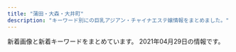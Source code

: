 ```yaml
---
title: "蒲田・大森・大井町"
description: "キーワード別にの巨乳アジアン・チャイナエステ嬢情報をまとめました。"
---
```


新着画像と新着キーワードをまとめています。
2021年04月29日の情報です。

<DmmAffiliateIns />
<KeywordTable
  shops={
    [
    {
        "img_links": [],
        "keywords": {},
        "station": "JR\u5927\u68ee\u99c5\u6771\u53e3",
        "name": "\u61a9",
        "url": "http://ikoi.xyz.mn/"
    },
    {
        "station": "JR\u84b2\u7530\u99c5\u897f\u53e3",
        "name": "NEW\u30a4\u30d6",
        "img_links": [
            "http://www.tokyo-0001.xyz/img/bnr00.jpg",
            "http://www.tokyo-0001.xyz/img/ttl-02.png",
            "http://www.tokyo-0001.xyz/img/ttl-01.png",
            "http://www.tokyo-0001.xyz/img/girls02.jpg",
            "http://www.tokyo-0001.xyz/img/ttl-04.png",
            "http://www.tokyo-0001.xyz/img/img3.jpg",
            "http://www.tokyo-0001.xyz/img/girls03.jpg",
            "http://www.tokyo-0001.xyz/img/bnr01.jpg",
            "http://www.tokyo-0001.xyz/img/girls01.jpg",
            "http://www.tokyo-0001.xyz/img/girls04.jpg",
            "http://www.tokyo-0001.xyz/img/girls05.jpg",
            "http://www.tokyo-0001.xyz/img/girls06.jpg",
            "http://www.tokyo-0001.xyz/img/img-txt-01.png",
            "http://www.tokyo-0001.xyz/img/img1.jpg",
            "http://www.tokyo-0001.xyz/img/img2.jpg",
            "http://www.tokyo-0001.xyz/img/bnr02.jpg",
            "http://www.tokyo-0001.xyz/img/ttl-03.png"
        ],
        "url": "http://www.tokyo-0001.xyz/",
        "keywords": {}
    },
    {
        "url": "http://e-satsuki.net/",
        "station": "JR\u5927\u4e95\u753a\u99c5\u4e2d\u592e\u897f\u53e3",
        "img_links": [
            "http://e-satsuki.net/images/aya2.jpg",
            "http://e-satsuki.net/images/tit-staff.jpg",
            "http://e-satsuki.net/images/update-tit.jpg",
            "http://e-satsuki.net/images/flash1.jpg",
            "http://e-satsuki.net/images/coyuki2.jpg",
            "http://e-satsuki.net/images/i-mobile.jpg",
            "http://e-satsuki.net/images/kiki1.jpg",
            "http://e-satsuki.net/images/manami2.jpg",
            "http://e-satsuki.net/images/manami1.jpg",
            "http://e-satsuki.net/images/new-tit.jpg",
            "http://e-satsuki.net/images/eri2.jpg",
            "http://e-satsuki.net/images/top.png",
            "http://e-satsuki.net/images/kiki2.jpg",
            "http://e-satsuki.net/images/ss2.jpg",
            "http://e-satsuki.net/images/flash3.jpg",
            "http://e-satsuki.net/images/topp.jpg",
            "http://e-satsuki.net/images/flash2.jpg",
            "http://e-satsuki.net/images/ss1.jpg",
            "http://e-satsuki.net/images/eri1.jpg",
            "http://e-satsuki.net/images/coyuki1.jpg",
            "http://e-satsuki.net/images/aya1.jpg",
            "http://e-satsuki.net/images/pick-tit.jpg",
            "http://e-satsuki.net/images/mobile-tit.jpg",
            "http://e-satsuki.net/images/jieshao-tit.jpg"
        ],
        "name": "\u3055\u3064\u304d",
        "keywords": {
            "C": 8
        }
    },
    {
        "img_links": [
            "http://www.cosmos.relaxjp.info/common/img/image1.jpg",
            "http://www.cosmos.relaxjp.info/files/007.jpg",
            "http://www.cosmos.relaxjp.info/common/img/top_img001.png",
            "http://www.cosmos.relaxjp.info/common/img/shop/r1.jpg",
            "http://www.cosmos.relaxjp.info/common/img/shop/r3.jpg",
            "http://www.cosmos.relaxjp.info/files/002.jpg",
            "http://www.cosmos.relaxjp.info/files/005.jpg",
            "http://www.cosmos.relaxjp.info/files/006.jpg",
            "http://www.cosmos.relaxjp.info/photo_news/upimg/18630606fd1936e3b3_0.jpg",
            "http://www.cosmos.relaxjp.info/common/img/image2.jpg",
            "http://www.cosmos.relaxjp.info/files/003.jpg",
            "http://www.cosmos.relaxjp.info/images/call_sp.png",
            "http://www.cosmos.relaxjp.info/files/004.jpg",
            "http://www.cosmos.relaxjp.info/files/001.jpg",
            "http://www.cosmos.relaxjp.info/common/img/image3.jpg",
            "http://www.cosmos.relaxjp.info/common/img/shop/r4.jpg",
            "http://www.cosmos.relaxjp.info/common/img/shop/r2.jpg"
        ],
        "url": "http://www.cosmos.relaxjp.info/",
        "name": "\u30b3\u30b9\u30e2\u30b9",
        "station": "JR\u5927\u68ee\u99c5\u897f\u53e3",
        "keywords": {
            "C": 13
        }
    },
    {
        "img_links": [
            "http://mensbali.net/images/side_mobile2.jpg",
            "http://mensbali.net/images/st/sena.jpg",
            "http://mensbali.net/images/st/yura.jpg",
            "http://mensbali.net/images/st/riri1.jpg",
            "http://mensbali.net/images/footer_bg.jpg",
            "http://mensbali.net/sp/image/head_slide3.jpg",
            "http://mensbali.net/images/heading_news.jpg",
            "http://mensbali.net/images/heading_new_staff.jpg",
            "http://mensbali.net/images/heading_bottom_staff.jpg",
            "http://mensbali.net/images/st/mai2.jpg",
            "http://mensbali.net/images/side_interior.jpg",
            "http://mensbali.net/images/st/coco_1.jpg",
            "http://mensbali.net/images/link/mens-esthe1.png",
            "http://mensbali.net/images/st/ayu.jpg",
            "http://mensbali.net/images/st/saya_1.jpg",
            "http://mensbali.net/images/top_newface.jpg",
            "http://mensbali.net/images/st/erika_2.jpg",
            "http://mensbali.net/images/st/coco_2.jpg",
            "http://mensbali.net/sp/image/head_slide.jpg",
            "http://mensbali.net/images/st/coco_3.jpg",
            "http://mensbali.net/images/st/moe2.jpg",
            "http://mensbali.net/images/heading_pickup.jpg",
            "http://mensbali.net/images/top_desc.jpg",
            "http://mensbali.net/images/st/moe3.jpg",
            "http://mensbali.net/images/st/erika_3.jpg",
            "http://mensbali.net/images/st/saya_3.jpg",
            "http://mensbali.net/images/st/st3.jpg",
            "http://mensbali.net/images/st/kana.jpg",
            "http://mensbali.net/sp/image/head_slide2.jpg",
            "https://menlog.net/link/menlog20040.jpg",
            "http://mensbali.net/images/st/moe1.jpg",
            "http://mensbali.net/images/st/riri2.jpg",
            "http://mensbali.net/images/st/riri3.jpg",
            "http://mensbali.net/images/st/yuki.jpg",
            "http://mensbali.net/images/st/maya.jpg",
            "http://mensbali.net/images/top_newface3.jpg",
            "http://mensbali.net/images/st/erika_1.jpg",
            "http://mensbali.net/sp/image/head.jpg",
            "http://mensbali.net/images/st/saya_2.jpg",
            "http://mensbali.net/images/st/mana.jpg"
        ],
        "keywords": {},
        "name": "Men\u2019sBali\uff5e\u30e1\u30f3\u30ba\u30d0\u30ea\uff5e",
        "station": "JR\u5927\u4e95\u753a\u99c5\u4e2d\u592e\u897f\u53e3",
        "url": "http://mensbali.net/"
    },
    {
        "img_links": [
            "http://k-rlx.info/images/index_13.jpg",
            "http://k-rlx.info/images/index_04.jpg",
            "http://k-rlx.info/girls/03.jpg",
            "http://k-rlx.info/images/index_16.jpg",
            "http://k-rlx.info/images/index_01.jpg",
            "http://k-rlx.info/girls/04.jpg",
            "http://k-rlx.info/images/03.jpg",
            "http://k-rlx.info/images/index_03.jpg",
            "http://k-rlx.info/images/index_07.jpg",
            "http://k-rlx.info/images/rec_15.jpg",
            "http://k-rlx.info/images/index_30.jpg",
            "http://k-rlx.info/images/rec.jpg",
            "http://k-rlx.info/girls/00.jpg",
            "http://k-rlx.info/images/index_10.jpg",
            "http://k-rlx.info/images/index_22.jpg",
            "http://k-rlx.info/images/index_08.jpg",
            "http://k-rlx.info/girls/05.jpg",
            "http://k-rlx.info/images/info_15.jpg",
            "http://k-rlx.info/images/index_24.jpg",
            "http://k-rlx.info/images/index_05.jpg",
            "http://k-rlx.info/images/index_28.jpg",
            "http://k-rlx.info/girls/01.jpg",
            "http://k-rlx.info/girls/07.jpg",
            "http://k-rlx.info/images/index_17.jpg",
            "http://k-rlx.info/images/sub_28.jpg",
            "http://k-rlx.info/images/staff_15.jpg",
            "http://k-rlx.info/images/info.jpg",
            "http://k-rlx.info/images/index_19.jpg",
            "http://k-rlx.info/images/index_09.jpg",
            "http://k-rlx.info/images/index_26.jpg",
            "http://k-rlx.info/images/index_20.jpg",
            "http://k-rlx.info/images/index_25.jpg",
            "http://k-rlx.info/images/index_29.jpg",
            "http://k-rlx.info/images/index_02.jpg",
            "http://k-rlx.info/girls/08.jpg",
            "http://k-rlx.info/images/index_06.jpg",
            "http://k-rlx.info/images/index_12.jpg",
            "http://k-rlx.info/images/02.jpg",
            "http://k-rlx.info/images/index_27.jpg",
            "http://k-rlx.info/images/01.jpg",
            "http://k-rlx.info/girls/02.jpg",
            "http://k-rlx.info/images/index_21.jpg",
            "http://k-rlx.info/images/index_18.jpg"
        ],
        "name": "\u771f\u5fc3",
        "keywords": {
            "90": 1,
            "88": 3,
            "92": 1,
            "86": 1,
            "D": 2,
            "C": 4
        },
        "station": "JR\u5927\u68ee\u99c5\u6771\u53e3",
        "url": "http://k-rlx.info/"
    },
    {
        "station": "\u84b2\u7530\u99c5\u897f\u53e3",
        "url": "http://iyashimori.info/",
        "img_links": [
            "http://iyashimori.info/img/50qj.jpg",
            "http://iyashimori.info/up/uploads/2020062222115088.jpg",
            "http://iyashimori.info/up/uploads/20210429153132masako.jpg",
            "http://iyashimori.info/img/50price.jpg",
            "http://iyashimori.info/up/uploads/202010142346103.jpg",
            "http://iyashimori.info/img/tel.png",
            "http://iyashimori.info/img/caution.png",
            "http://iyashimori.info/img/price.jpg",
            "http://iyashimori.info/up/uploads/20200730210025e.jpg",
            "http://iyashimori.info/up/uploads/20201219182745say.jpg",
            "http://iyashimori.info/up/uploads/20210210211620iii.jpg",
            "http://iyashimori.info/img/topimg3.jpg",
            "http://iyashimori.info/up/uploads/20200725171457y.jpg",
            "http://iyashimori.info/up/uploads/20210204121304rin.jpg",
            "http://iyashimori.info/img/telephone.png",
            "http://iyashimori.info/up/uploads/20200902223249ha.jpg",
            "http://iyashimori.info/up/uploads/20210312180627hh.jpg",
            "http://iyashimori.info/up/uploads/20210327171939ha.jpg",
            "http://iyashimori.info/up/uploads/20201127115125t.jpg",
            "http://iyashimori.info/up/uploads/20210416201635mmk.jpg",
            "http://iyashimori.info/img/50staff.jpg",
            "http://iyashimori.info/img/topimg1.jpg",
            "http://iyashimori.info/img/topimg.jpg",
            "http://iyashimori.info/img/topimg2.jpg",
            "http://iyashimori.info/img/qj.png",
            "http://iyashimori.info/img/totop.png"
        ],
        "keywords": {
            "F": 6,
            "\u80f8": 1,
            "E": 2
        },
        "name": "\u604b\u306e\u82b1"
    },
    {
        "station": "\u9752\u7269\u6a2a\u4e01\u99c5",
        "img_links": [
            "http://kenkounoie.relax-fk.com/images/cast08.png",
            "http://kenkounoie.relax-fk.com/images/main-visual.png",
            "http://kenkounoie.relax-fk.com/images/cast07.png",
            "http://kenkounoie.relax-fk.com/images/cast06.png",
            "http://kenkounoie.relax-fk.com/images/cast04.png",
            "http://kenkounoie.relax-fk.com/images/kansen.png",
            "http://kenkounoie.relax-fk.com/images/sub-visual.png",
            "http://kenkounoie.relax-fk.com/images/cast05.png"
        ],
        "keywords": {
            "85": 2,
            "90": 2,
            "88": 2,
            "86": 4,
            "C": 10
        },
        "name": "\u5065\u5eb7\u306e\u5bb6",
        "url": "http://kenkounoie.relax-fk.com/"
    },
    {
        "station": "JR\u84b2\u7530\u99c5\u6771\u53e3",
        "url": "http://syarumu.net",
        "keywords": {},
        "img_links": [
            "http://syarumu.net/up/uploads/20191028120109pre.jpg",
            "http://syarumu.net/up/uploads/20160811191905hitomi.jpg",
            "http://syarumu.net/up/uploads/20171016204051mayumi.jpg",
            "http://syarumu.net/up/uploads/20190903230049natumi2.jpg",
            "http://syarumu.net/up/uploads/20191121214442AXKE6657.jpg",
            "http://syarumu.net/up/uploads/20190912225334hina2.jpg",
            "http://syarumu.net/up/uploads/20170106012055kira3.jpg",
            "http://syarumu.net/up/uploads/20170108170417kira4.jpg",
            "http://syarumu.net/up/uploads/20160813224746kasumi.jpg",
            "http://syarumu.net/images/price.jpg",
            "http://syarumu.net/up/newsimg/20171016204113mayumi1.jpg",
            "http://syarumu.net/up/uploads/20180802213607serina.jpg",
            "http://syarumu.net/up/uploads/20160812161809aiko5.jpg",
            "http://syarumu.net/images/tel.jpg",
            "http://syarumu.net/up/uploads/20190912225327hina1.jpg",
            "http://syarumu.net/up/uploads/20190516212007k2.jpg",
            "http://syarumu.net/up/uploads/20190819221937moe.jpg",
            "http://syarumu.net/up/uploads/20190525003719risa1.jpg",
            "http://syarumu.net/up/uploads/20161219214103hitomi1.jpg",
            "http://syarumu.net/up/uploads/20190301204324ayako1.jpg",
            "http://syarumu.net/up/uploads/20190426134932sumire.jpg",
            "http://syarumu.net/up/uploads/20160812161757aiko4.jpg",
            "http://syarumu.net/up/uploads/20190714114509image.jpeg",
            "http://syarumu.net/up/uploads/20171001173455haruka.jpg",
            "http://syarumu.net/images/qr.jpg",
            "http://syarumu.net/up/uploads/20190301204316ayako.jpg",
            "http://syarumu.net/up/uploads/20200728221316kan.jpg",
            "http://syarumu.net/up/uploads/20180802213555serina2.jpg",
            "http://syarumu.net/up/newsimg/20180519150354kanaa.jpg",
            "http://syarumu.net/images/info.png",
            "http://syarumu.net/up/uploads/20190516211959k1.jpg",
            "http://syarumu.net/up/uploads/20190912225320hina.jpg",
            "http://syarumu.net/up/uploads/20180802213619serina1.jpg",
            "http://syarumu.net/up/newsimg/20180519143336risa1.jpg",
            "http://syarumu.net/up/uploads/20190522203018saori1.jpg",
            "http://syarumu.net/up/uploads/20190522203024saori2.jpg",
            "http://syarumu.net/up/uploads/20200728221353kana.jpg",
            "http://syarumu.net/up/uploads/20190525003732risa.jpg",
            "http://syarumu.net/up/uploads/20181204215307yurika.jpg",
            "http://syarumu.net/up/uploads/202006222228319.jpg",
            "http://syarumu.net/up/newsimg/20170406223636mao.jpg",
            "http://syarumu.net/up/uploads/20180802213749ai.jpg",
            "http://syarumu.net/up/uploads/20190426134943sumire1.jpg",
            "http://syarumu.net/up/uploads/20191121214351yua.jpg",
            "http://syarumu.net/up/uploads/20190720013113erika.jpg",
            "http://syarumu.net/up/uploads/20160812161741aiko.jpg",
            "http://syarumu.net/up/uploads/20170406223535mao.jpg",
            "http://syarumu.net/up/uploads/2017101023014120170519212939eri1.jpg",
            "http://syarumu.net/up/uploads/20171119193048nana4.jpg",
            "http://syarumu.net/up/uploads/20171016204051mayumi2.jpg",
            "http://syarumu.net/up/uploads/20201008205617r.jpg",
            "http://syarumu.net/up/uploads/20190813233629mirai2.jpg",
            "http://syarumu.net/up/uploads/20171016204051mayumi1.jpg",
            "http://syarumu.net/up/uploads/20171119193015nana3.jpg",
            "http://syarumu.net/images/qj.jpg",
            "http://syarumu.net/up/newsimg/201707272103202.jpg",
            "http://syarumu.net/up/uploads/2020062222282211.jpg",
            "http://syarumu.net/up/uploads/20190903230049natumi.jpg"
        ],
        "name": "\u30b7\u30e3\u30eb\u30e0"
    },
    {
        "img_links": [
            "http://www.arabianoyoru.com/images/upload/539fdf3e384c469c.jpg",
            "http://www.arabianoyoru.com/images/upload/4a9b52f014c57b14.jpg",
            "http://www.arabianoyoru.com/images/upload/4532de498ca39c33.jpg",
            "http://www.arabianoyoru.com/s/images/r02.jpg",
            "http://www.arabianoyoru.com/images/upload/e3e089bc950ef93e.jpg",
            "http://www.arabianoyoru.com/s/images/icon_top.png",
            "http://www.arabianoyoru.com/images/staff_12.jpg",
            "http://www.arabianoyoru.com/images/upload/0400f28cf0042ef7.jpg",
            "http://www.arabianoyoru.com/images/index_10.jpg",
            "http://www.arabianoyoru.com/images/upload/thumb/9ade184b158a1622.jpg",
            "http://www.arabianoyoru.com/images/upload/eb30a7e162d494b7.jpg",
            "http://www.arabianoyoru.com/images/acc_01.jpg",
            "http://www.arabianoyoru.com/images/01.jpg",
            "http://www.arabianoyoru.com/images/upload/thumb/4d0b81e791f8dd2a.jpg",
            "http://www.arabianoyoru.com/images/upload/thumb/f758de4c846e44e7.jpg",
            "http://www.arabianoyoru.com/images/upload/thumb/6edb9fff24d5531d.jpg",
            "http://www.arabianoyoru.com/images/index_06.jpg",
            "http://www.arabianoyoru.com/images/upload/c1c4634be9e43e96.jpg",
            "http://www.arabianoyoru.com/images/upload/8c714cbe908fdcfa.jpg",
            "http://www.arabianoyoru.com/images/index_15.jpg",
            "http://www.arabianoyoru.com/images/upload/thumb/2b92798467141387.jpg",
            "http://www.arabianoyoru.com/images/upload/thumb/c5ff3a7cfd7b9efd.jpg",
            "http://www.arabianoyoru.com/images/upload/thumb/0976cdac54ed3543.jpg",
            "http://www.arabianoyoru.com/images/upload/2bab34e5f5f4b474.jpg",
            "http://www.arabianoyoru.com/images/upload/thumb/e3e089bc950ef93e.jpg",
            "http://www.arabianoyoru.com/images/upload/thumb/eb30a7e162d494b7.jpg",
            "http://www.arabianoyoru.com/images/rec_12.jpg",
            "http://www.arabianoyoru.com/s/girl/01.jpg",
            "http://www.arabianoyoru.com/images/upload/thumb/380bfc7e23e57634.jpg",
            "http://www.arabianoyoru.com/images/upload/9ade184b158a1622.jpg",
            "http://www.arabianoyoru.com/images/upload/thumb/a29f5a4a28b905cc.jpg",
            "http://www.arabianoyoru.com/images/upload/thumb/c1c4634be9e43e96.jpg",
            "http://www.arabianoyoru.com/images/upload/thumb/581da65ae95ac110.jpg",
            "http://www.arabianoyoru.com/images/index_08.jpg",
            "http://www.arabianoyoru.com/images/r03.jpg",
            "http://www.arabianoyoru.com/s/images/icon_covergirl.png",
            "http://www.arabianoyoru.com/images/upload/thumb/17edc747659021f9.jpg",
            "http://www.arabianoyoru.com/images/upload/thumb/ee0c285b7dee8567.jpg",
            "http://www.arabianoyoru.com/images/upload/a29f5a4a28b905cc.jpg",
            "http://www.arabianoyoru.com/images/index_07.jpg",
            "http://www.arabianoyoru.com/images/upload/thumb/3469606e262a5ee0.jpg",
            "http://www.arabianoyoru.com/images/upload/66a58b73f3d149ef.jpg",
            "http://www.arabianoyoru.com/s/images/r03.jpg",
            "http://www.arabianoyoru.com/images/upload/68db36b1211cebb9.jpg",
            "http://www.arabianoyoru.com/images/upload/581da65ae95ac110.jpg",
            "http://www.arabianoyoru.com/images/upload/0976cdac54ed3543.jpg",
            "http://www.arabianoyoru.com/images/upload/thumb/68db36b1211cebb9.jpg",
            "http://www.arabianoyoru.com/images/upload/1bdcd13f57cbf51b.jpg",
            "http://www.arabianoyoru.com/images/upload/a814b7e0bf080e1a.jpg",
            "http://www.arabianoyoru.com/s/images/icon_info.png",
            "http://www.arabianoyoru.com/images/acc_12.jpg",
            "http://www.arabianoyoru.com/images/index_17.jpg",
            "http://www.arabianoyoru.com/images/index_12.jpg",
            "http://www.arabianoyoru.com/images/upload/3469606e262a5ee0.jpg",
            "http://www.arabianoyoru.com/images/r04.jpg",
            "http://www.arabianoyoru.com/images/sub_17.png",
            "http://www.arabianoyoru.com/s/images/icon_tel.png",
            "http://www.arabianoyoru.com/images/upload/f758de4c846e44e7.jpg",
            "http://www.arabianoyoru.com/s/images/icon_topics.png",
            "http://www.arabianoyoru.com/s/images/r01.jpg",
            "http://www.arabianoyoru.com/images/upload/2b92798467141387.jpg",
            "http://www.arabianoyoru.com/images/sys.jpg",
            "http://www.arabianoyoru.com/images/upload/380bfc7e23e57634.jpg",
            "http://www.arabianoyoru.com/images/rec.jpg",
            "http://www.arabianoyoru.com/images/upload/845ccdcc528743c1.jpg",
            "http://www.arabianoyoru.com/images/r01.jpg",
            "http://www.arabianoyoru.com/images/index_02.jpg",
            "http://www.arabianoyoru.com/images/02.jpg",
            "http://www.arabianoyoru.com/images/fanhui.png",
            "http://www.arabianoyoru.com/images/sub_16.jpg",
            "http://www.arabianoyoru.com/images/info_01.jpg",
            "http://www.arabianoyoru.com/images/upload/thumb/4a9b52f014c57b14.jpg",
            "http://www.arabianoyoru.com/images/upload/thumb/564cb6c5b230ca3d.jpg",
            "http://www.arabianoyoru.com/images/sub_16.png",
            "http://www.arabianoyoru.com/images/upload/6edb9fff24d5531d.jpg",
            "http://www.arabianoyoru.com/images/upload/thumb/8c714cbe908fdcfa.jpg",
            "http://www.arabianoyoru.com/images/index_04.jpg",
            "http://www.arabianoyoru.com/images/index_05.jpg",
            "http://www.arabianoyoru.com/images/upload/thumb/2bab34e5f5f4b474.jpg",
            "http://www.arabianoyoru.com/images/upload/thumb/2f10cf77f8d7b399.jpg",
            "http://www.arabianoyoru.com/images/upload/4d0b81e791f8dd2a.jpg",
            "http://www.arabianoyoru.com/images/sub_12.jpg",
            "http://www.arabianoyoru.com/images/sub_15.jpg",
            "http://www.arabianoyoru.com/images/upload/2f10cf77f8d7b399.jpg",
            "http://www.arabianoyoru.com/images/r02.jpg",
            "http://www.arabianoyoru.com/images/upload/thumb/66a58b73f3d149ef.jpg",
            "http://www.arabianoyoru.com/images/upload/thumb/0400f28cf0042ef7.jpg",
            "http://www.arabianoyoru.com/images/upload/564cb6c5b230ca3d.jpg",
            "http://www.arabianoyoru.com/s/images/icon_staff.png",
            "http://www.arabianoyoru.com/images/index_11.jpg",
            "http://www.arabianoyoru.com/images/upload/c5ff3a7cfd7b9efd.jpg",
            "http://www.arabianoyoru.com/images/index_09.jpg",
            "http://www.arabianoyoru.com/images/upload/17edc747659021f9.jpg",
            "http://www.arabianoyoru.com/s/images/r04.jpg",
            "http://www.arabianoyoru.com/images/upload/ee0c285b7dee8567.jpg",
            "http://www.arabianoyoru.com/girl/012.jpg",
            "http://www.arabianoyoru.com/images/upload/thumb/845ccdcc528743c1.jpg",
            "http://www.arabianoyoru.com/images/upload/thumb/1bdcd13f57cbf51b.jpg",
            "http://www.arabianoyoru.com/images/upload/thumb/a814b7e0bf080e1a.jpg",
            "http://www.arabianoyoru.com/images/upload/thumb/539fdf3e384c469c.jpg",
            "http://www.arabianoyoru.com/images/info_12.jpg",
            "http://www.arabianoyoru.com/images/upload/thumb/4532de498ca39c33.jpg"
        ],
        "name": "\u30a2\u30e9\u30d3\u30a2\u306e\u591c",
        "url": "http://www.arabianoyoru.com/",
        "keywords": {
            "88": 4,
            "E": 8,
            "F": 2,
            "86": 13,
            "89": 2,
            "87": 8,
            "84": 3,
            "85": 24,
            "C": 9,
            "D": 35
        },
        "station": "JR\u84b2\u7530\u99c5\u897f\u53e3"
    },
    {
        "station": "JR\u84b2\u7530\u99c5\u897f\u53e3",
        "img_links": [
            "http://www.dream-ai.net/images/g0.jpg",
            "http://www.dream-ai.net/images/tel1.png",
            "http://www.dream-ai.net/images/yuyu2.jpg",
            "http://www.dream-ai.net/images/tel2.png",
            "http://www.dream-ai.net/images/g61.jpg",
            "http://www.dream-ai.net/images/baner.jpg",
            "http://www.dream-ai.net/images/yuyu1.jpg",
            "http://www.dream-ai.net/images/s1.jpg",
            "http://www.dream-ai.net/images/n-03.png",
            "http://www.dream-ai.net/images/lu1.jpg",
            "http://www.dream-ai.net/images/s3.jpg",
            "http://www.dream-ai.net/images/miyo2.jpg",
            "http://www.dream-ai.net/images/g2.jpg",
            "http://www.dream-ai.net/images/mimi2.jpg",
            "http://www.dream-ai.net/images/s4.jpg",
            "http://www.dream-ai.net/images/myk1.jpg",
            "http://www.dream-ai.net/images/g22.jpg",
            "http://www.dream-ai.net/images/mobile.png",
            "http://www.dream-ai.net/images/yuna.jpg",
            "http://www.dream-ai.net/images/s2.jpg",
            "http://www.dream-ai.net/images/s5.jpg",
            "http://www.dream-ai.net/images/mimi3.jpg",
            "http://www.dream-ai.net/images/myk2.jpg",
            "http://www.dream-ai.net/images/tite-staff.png",
            "http://www.dream-ai.net/images/p-r.png",
            "http://www.dream-ai.net/images/miyo1.jpg",
            "http://www.dream-ai.net/images/yuna2.jpg",
            "http://www.dream-ai.net/images/tit-newface.png",
            "http://www.dream-ai.net/images/g62.jpg",
            "http://www.dream-ai.net/images/s6.jpg",
            "http://www.dream-ai.net/images/baner2.jpg",
            "http://www.dream-ai.net/images/n-01.png",
            "http://www.dream-ai.net/images/lu3.jpg",
            "http://www.dream-ai.net/images/lu2.jpg",
            "http://www.dream-ai.net/images/g6.jpg",
            "http://www.dream-ai.net/images/baner3.jpg",
            "http://www.dream-ai.net/images/tit-new.png",
            "http://www.dream-ai.net/images/aya.jpg",
            "http://www.dream-ai.net/images/pick.png",
            "http://www.dream-ai.net/images/myk3.jpg",
            "http://www.dream-ai.net/images/end.png",
            "http://www.dream-ai.net/images/tite-link.png",
            "http://www.dream-ai.net/images/mimi1.jpg",
            "http://www.dream-ai.net/images/miyo3.jpg",
            "http://www.dream-ai.net/images/g23.jpg"
        ],
        "keywords": {},
        "name": "\u5922\u30fb\u611b",
        "url": "http://www.dream-ai.net/"
    },
    {
        "station": "JR\u84b2\u7530\u99c5\u897f\u53e3",
        "keywords": {},
        "name": "No1\u30fb\u30ca\u30f3\u30d0\u30fc\u30ef\u30f3",
        "url": "http://pro-akasuri.net/",
        "img_links": [
            "http://pro-akasuri.net/images/banners/pic1.jpg",
            "http://pro-akasuri.net/pic/pic2.jpg",
            "http://pro-akasuri.net/images/banners/b-3f.png",
            "http://pro-akasuri.net/images/banners/pic2.jpg",
            "http://pro-akasuri.net/staff/staff5.jpg",
            "http://pro-akasuri.net/images/banners/side-oil.png",
            "http://pro-akasuri.net/staff/staff9.jpg",
            "http://pro-akasuri.net/images/banners/bill.jpg",
            "http://pro-akasuri.net/staff/staff11.jpg",
            "http://pro-akasuri.net/pic/pic3.jpg",
            "http://pro-akasuri.net/staff/staff10.jpg",
            "http://pro-akasuri.net/images/banners/2.png",
            "http://pro-akasuri.net/staff/staff7.jpg",
            "http://pro-akasuri.net/images/banners/3.png",
            "http://pro-akasuri.net/images/banners/eyecatch4.jpg",
            "http://pro-akasuri.net/staff/staff13.jpg",
            "http://pro-akasuri.net/images/banners/top1.jpg",
            "http://pro-akasuri.net/staff/staff1.jpg",
            "http://pro-akasuri.net/pic/pic8.jpg",
            "http://pro-akasuri.net/images/banners/pic4.jpg",
            "http://pro-akasuri.net/images/banners/1.png",
            "http://pro-akasuri.net/images/banners/eyecatch1.jpg",
            "http://pro-akasuri.net/images/banners/b-credit.png",
            "http://pro-akasuri.net/pic/pic6.jpg",
            "http://pro-akasuri.net/images/banners/pic3.jpg",
            "https://ranking-deli.jp/assets/img/user/link/2020bnr04.jpg",
            "http://pro-akasuri.net/images/banners/b-tel.png",
            "http://pro-akasuri.net/staff/staff6.jpg",
            "http://pro-akasuri.net/images/banners/top2.png",
            "http://pro-akasuri.net/pic/pic7.jpg",
            "http://pro-akasuri.net/pic/pic5.jpg",
            "http://pro-akasuri.net/pic/pic4.jpg",
            "http://pro-akasuri.net/pic/pic1.jpg"
        ]
    },
    {
        "img_links": [
            "http://rainbowest.info/up/uploads/20181126232839r.jpg",
            "http://rainbowest.info/images/t1.png",
            "http://rainbowest.info/images/ttl_price.png",
            "http://rainbowest.info/images/header_bg.png",
            "http://rainbowest.info/up/uploads/20201030211630ri2.jpg",
            "http://rainbowest.info/images/s2.jpg",
            "http://rainbowest.info/images/t2.png",
            "http://rainbowest.info/images/k.png",
            "http://rainbowest.info/images/rec.png",
            "http://rainbowest.info/up/uploads/20181126233125aya.jpg",
            "http://rainbowest.info/images/ttl_qj.png",
            "http://rainbowest.info/up/uploads/20181126233152s.jpg",
            "http://rainbowest.info/up/uploads/20201030211457ri1.jpg",
            "http://rainbowest.info/images/ttl_staff.png",
            "http://rainbowest.info/images/price.jpg",
            "http://rainbowest.info/up/uploads/20200920192127a.jpg"
        ],
        "station": "JR\u84b2\u7530\u99c5\u6771\u53e3",
        "name": "\u30de\u30ea\u30e2",
        "keywords": {},
        "url": "http://rainbowest.info/"
    },
    {
        "name": "\u30af\u30ed\u30fc\u30d0\u30fc",
        "keywords": {},
        "img_links": [
            "http://koinohana.work/_src/36226885/sign.png",
            "http://koinohana.work/_src/36226877/_dsf9383.jpg",
            "http://koinohana.work/_src/36246044/1-1zh4152j12m.jpg",
            "http://koinohana.work/_src/36226841/sign-1.jpg",
            "http://koinohana.work/_src/36226873/_dsf9382.jpg",
            "http://koinohana.work/_src/36226869/img20170726235401893025.png",
            "http://koinohana.work/_src/36226828/img20170725121742291421.png",
            "http://koinohana.work/_src/36226848/sign-1.jpg",
            "http://koinohana.work/_src/38032167/9768defd8834a0030b5a45ab7a03e1f.jpg",
            "http://koinohana.work/_src/36226893/img_3017.jpg",
            "http://koinohana.work/_src/36226827/_dsf3386.jpg",
            "http://koinohana.work/_src/36226825/_dsf3390.jpg",
            "http://koinohana.work/_src/36246119/sign.png",
            "http://koinohana.work/_src/36226816/3.png",
            "http://koinohana.work/_src/36226810/cam_20191016232507186.jpg",
            "http://koinohana.work/_src/36226864/img20170726111759249054.png",
            "http://koinohana.work/_src/38032166/9768defd8834a0030b5a45ab7a03e1f.jpg",
            "http://koinohana.work/_src/36226906/unnamed_20190718154717292.jpg",
            "http://koinohana.work/_src/36226912/cam_20191016232507186.jpg",
            "http://koinohana.work/_src/36226808/img_2990.jpg",
            "http://koinohana.work/_src/36226812/top1.1.png",
            "http://koinohana.work/_src/36226907/unnamed_20190718154717292.jpg",
            "http://koinohana.work/_src/36226826/_dsf3394.jpg",
            "http://koinohana.work/_src/37023059/img20191113142809054841.png",
            "http://koinohana.work/_src/36226875/_dsf9378.jpg",
            "http://koinohana.work/_src/36246048/1-1zh91451294d.jpg",
            "http://koinohana.work/_src/36226881/img20170726235401893025.png",
            "http://koinohana.work/_src/36226814/2.png",
            "http://koinohana.work/_src/36226820/1.png",
            "http://koinohana.work/_src/36226809/_x1m6343.jpg",
            "http://koinohana.work/_src/36246043/1-1zh4152j12m.jpg",
            "http://koinohana.work/_src/36226822/5.png",
            "http://koinohana.work/_src/36226879/_dsf9385.jpg",
            "http://koinohana.work/_src/36226818/4.png",
            "http://koinohana.work/_src/36226857/img20170725223357156708.png",
            "http://koinohana.work/_src/36226894/img_2891.jpg",
            "http://koinohana.work/_src/36226831/news.png",
            "http://koinohana.work/_src/36226859/sign.png",
            "http://koinohana.work/_src/36246047/1-1zh91451294d.jpg"
        ],
        "station": "JR\u84b2\u7530\u99c5\u6771\u53e3",
        "url": "http://koinohana.work/"
    },
    {
        "keywords": {
            "C": 1,
            "85": 2,
            "86": 7,
            "D": 8
        },
        "img_links": [
            "http://onlyone.jpn.vin/photos/sites/58/2020/10/2020100207070197.jpg",
            "http://onlyone.jpn.vin/images/s_staff.png",
            "http://onlyone.jpn.vin/images/room2.jpg",
            "http://onlyone.jpn.vin/photos/sites/58/2020/10/2020103004200463.jpg",
            "http://onlyone.jpn.vin/images/room5.jpg",
            "http://onlyone.jpn.vin/photos/sites/58/2020/06/202006250602504.jpg",
            "http://onlyone.jpn.vin/images/end.png",
            "http://onlyone.jpn.vin/photos/sites/58/2020/06/2020062506024979.jpg",
            "http://onlyone.jpn.vin/images/mobile.jpg",
            "http://onlyone.jpn.vin/photos/sites/58/2021/04/2021041207032611.jpg",
            "http://onlyone.jpn.vin/photos/sites/58/2020/12/2020121505432512.jpg",
            "http://onlyone.jpn.vin/images/news.png",
            "http://onlyone.jpn.vin/photos/sites/58/2020/09/2020092305431071.jpg",
            "http://onlyone.jpn.vin/images/nei_bj1.png",
            "http://onlyone.jpn.vin/photos/sites/58/2020/10/202010300420109.jpg",
            "http://onlyone.jpn.vin/images/room3.jpg",
            "http://onlyone.jpn.vin/photos/sites/58/2020/06/2020062506024983.jpg",
            "http://onlyone.jpn.vin/images/room1.jpg",
            "http://onlyone.jpn.vin/images/s_link.png",
            "http://onlyone.jpn.vin/photos/sites/58/2020/06/202006250602509.jpg",
            "http://onlyone.jpn.vin/images/top.png"
        ],
        "station": "JR\u5927\u4e95\u753a\u99c5",
        "url": "http://onlyone.jpn.vin/",
        "name": "Only One"
    },
    {
        "station": "JR\u84b2\u7530\u99c5\u6771\u53e3",
        "name": "\u30bd\u30a6\u30eb\u30aa\u30f3\u30cb",
        "img_links": [],
        "keywords": {},
        "url": "http://www.es-md.net/"
    },
    {
        "img_links": [
            "http://www.es-kizuna.com/images/staff_10.jpg",
            "http://www.es-kizuna.com/s/girl/01.jpg",
            "http://www.es-kizuna.com/images/upload/thumb/2c3b2096bf7b4e42.jpg",
            "http://www.es-kizuna.com/images/upload/thumb/457777bab605fd6c.jpg",
            "http://www.es-kizuna.com/images/upload/d60152fbb8818830.jpg",
            "http://www.es-kizuna.com/s/images/icon_top.png",
            "http://www.es-kizuna.com/images/index_02.jpg",
            "http://www.es-kizuna.com/images/link_10.jpg",
            "http://www.es-kizuna.com/s/images/icon_info.png",
            "http://www.es-kizuna.com/images/upload/thumb/74cd025a30d9e087.jpg",
            "http://www.es-kizuna.com/images/upload/thumb/e3d8e9cc1955e028.jpg",
            "http://www.es-kizuna.com/images/upload/thumb/c960f33dbf650433.jpg",
            "http://www.es-kizuna.com/images/upload/thumb/325450f713ec1345.jpg",
            "http://www.es-kizuna.com/images/upload/057f6eb7b663a5b2.jpg",
            "http://www.es-kizuna.com/images/upload/5d70ee2b832fe6be.jpg",
            "http://www.es-kizuna.com/images/upload/4bb15c40db5d3b9b.jpg",
            "http://www.es-kizuna.com/images/upload/thumb/d9992ab71594c264.jpg",
            "http://www.es-kizuna.com/images/upload/70b3f2c5fd5ba3c2.jpg",
            "http://www.es-kizuna.com/images/upload/4e06a72d8daae521.jpg",
            "http://www.es-kizuna.com/images/upload/thumb/a3fc0798b98de17a.jpg",
            "http://www.es-kizuna.com/images/upload/thumb/cb8510a706fab39a.jpg",
            "http://www.es-kizuna.com/images/upload/thumb/5f28f084cf9311ec.jpg",
            "http://www.es-kizuna.com/images/upload/thumb/6453e2e9c3a4d010.jpg",
            "http://www.es-kizuna.com/images/upload/thumb/5d70ee2b832fe6be.jpg",
            "http://www.es-kizuna.com/images/rec.jpg",
            "http://www.es-kizuna.com/images/upload/thumb/70b3f2c5fd5ba3c2.jpg",
            "http://www.es-kizuna.com/images/index_08.jpg",
            "http://www.es-kizuna.com/images/upload/74cd025a30d9e087.jpg",
            "http://www.es-kizuna.com/s/images/r05.jpg",
            "http://www.es-kizuna.com/images/upload/278a23174652d127.jpg",
            "http://www.es-kizuna.com/images/upload/thumb/906a0df423fbb2d3.jpg",
            "http://www.es-kizuna.com/images/upload/thumb/3f05da7e8b1e2a64.jpg",
            "http://www.es-kizuna.com/images/upload/20f11bb41bae978b.jpg",
            "http://www.es-kizuna.com/images/acc_10.jpg",
            "http://www.es-kizuna.com/images/acc_11.jpg",
            "http://www.es-kizuna.com/images/01.jpg",
            "http://www.es-kizuna.com/images/upload/thumb/512a839e9f628217.jpg",
            "http://www.es-kizuna.com/images/upload/thumb/13be44c647bb867f.jpg",
            "http://www.es-kizuna.com/images/upload/thumb/90479f4e0f80f012.jpg",
            "http://www.es-kizuna.com/images/upload/cdfe0ac3b37d9e89.jpg",
            "http://www.es-kizuna.com/images/index_04.jpg",
            "http://www.es-kizuna.com/images/upload/thumb/816b7be31924a7a4.jpg",
            "http://www.es-kizuna.com/s/images/r02.jpg",
            "http://www.es-kizuna.com/images/upload/af4e2bbad7299fcd.jpg",
            "http://www.es-kizuna.com/images/nei_13.jpg",
            "http://www.es-kizuna.com/images/upload/a3fc0798b98de17a.jpg",
            "http://www.es-kizuna.com/images/upload/03e6c9860ab53664.jpg",
            "http://www.es-kizuna.com/images/upload/thumb/4bb15c40db5d3b9b.jpg",
            "http://www.es-kizuna.com/s/images/icon_staff.png",
            "http://www.es-kizuna.com/images/index_06.jpg",
            "http://www.es-kizuna.com/images/index_13.jpg",
            "http://www.es-kizuna.com/images/upload/thumb/7838ea888884524b.jpg",
            "http://www.es-kizuna.com/images/upload/90479f4e0f80f012.jpg",
            "http://www.es-kizuna.com/images/upload/457777bab605fd6c.jpg",
            "http://www.es-kizuna.com/images/upload/thumb/0e136c01c9b7ee9f.jpg",
            "http://www.es-kizuna.com/images/upload/thumb/048b127f7fe7756c.jpg",
            "http://www.es-kizuna.com/images/upload/7838ea888884524b.jpg",
            "http://www.es-kizuna.com/images/upload/thumb/7aeb4177adab3adb.jpg",
            "http://www.es-kizuna.com/images/upload/thumb/d60152fbb8818830.jpg",
            "http://www.es-kizuna.com/images/upload/a276f4fa83885320.jpg",
            "http://www.es-kizuna.com/images/upload/thumb/eb01fa6066ea365b.jpg",
            "http://www.es-kizuna.com/images/upload/thumb/278a23174652d127.jpg",
            "http://www.es-kizuna.com/images/upload/thumb/057f6eb7b663a5b2.jpg",
            "http://www.es-kizuna.com/images/upload/thumb/8362069090b0f4f4.jpg",
            "http://www.es-kizuna.com/images/upload/512a839e9f628217.jpg",
            "http://www.es-kizuna.com/images/upload/816b7be31924a7a4.jpg",
            "http://www.es-kizuna.com/s/images/icon_covergirl.png",
            "http://www.es-kizuna.com/images/line.jpg",
            "http://www.es-kizuna.com/images/upload/thumb/51167bb9818d647a.jpg",
            "http://www.es-kizuna.com/images/upload/thumb/20f11bb41bae978b.jpg",
            "http://www.es-kizuna.com/images/upload/e7512ab59589d7df.jpg",
            "http://www.es-kizuna.com/images/sys_10.jpg",
            "http://www.es-kizuna.com/images/upload/c960f33dbf650433.jpg",
            "http://www.es-kizuna.com/images/upload/eb01fa6066ea365b.jpg",
            "http://www.es-kizuna.com/images/upload/d9992ab71594c264.jpg",
            "http://www.es-kizuna.com/images/upload/thumb/35306ad0d9e9ff00.jpg",
            "http://www.es-kizuna.com/images/upload/231cb96ee14483b0.jpg",
            "http://www.es-kizuna.com/images/upload/thumb/e7512ab59589d7df.jpg",
            "http://www.es-kizuna.com/images/upload/thumb/03e6c9860ab53664.jpg",
            "http://www.es-kizuna.com/images/upload/906a0df423fbb2d3.jpg",
            "http://www.es-kizuna.com/images/upload/3f05da7e8b1e2a64.jpg",
            "http://www.es-kizuna.com/images/index_11.jpg",
            "http://www.es-kizuna.com/images/sys.jpg",
            "http://www.es-kizuna.com/images/upload/thumb/51fd5ad614fd9171.jpg",
            "http://www.es-kizuna.com/images/upload/thumb/fc1e816a0e9f3d61.jpg",
            "http://www.es-kizuna.com/girl/02.jpg",
            "http://www.es-kizuna.com/images/upload/e3d8e9cc1955e028.jpg",
            "http://www.es-kizuna.com/s/images/r03.jpg",
            "http://www.es-kizuna.com/images/upload/thumb/a276f4fa83885320.jpg",
            "http://www.es-kizuna.com/images/upload/51fd5ad614fd9171.jpg",
            "http://www.es-kizuna.com/images/02.jpg",
            "http://www.es-kizuna.com/images/upload/thumb/af4e2bbad7299fcd.jpg",
            "http://www.es-kizuna.com/images/upload/cdc7fc1d81334feb.jpg",
            "http://www.es-kizuna.com/images/upload/176c5dafbf5a471f.jpg",
            "http://www.es-kizuna.com/images/upload/0c3e441832e219b9.jpg",
            "http://www.es-kizuna.com/images/upload/0e136c01c9b7ee9f.jpg",
            "http://www.es-kizuna.com/images/upload/thumb/005440d58cf3c3e3.jpg",
            "http://www.es-kizuna.com/images/upload/thumb/4e06a72d8daae521.jpg",
            "http://www.es-kizuna.com/images/rec_10.jpg",
            "http://www.es-kizuna.com/images/upload/thumb/176c5dafbf5a471f.jpg",
            "http://www.es-kizuna.com/s/images/icon_tel.png",
            "http://www.es-kizuna.com/images/upload/cb8510a706fab39a.jpg",
            "http://www.es-kizuna.com/s/images/icon_topics.png",
            "http://www.es-kizuna.com/images/upload/thumb/0c3e441832e219b9.jpg",
            "http://www.es-kizuna.com/images/upload/thumb/231cb96ee14483b0.jpg",
            "http://www.es-kizuna.com/images/index_07.jpg",
            "http://www.es-kizuna.com/images/index_05.jpg",
            "http://www.es-kizuna.com/images/upload/thumb/cdc7fc1d81334feb.jpg",
            "http://www.es-kizuna.com/images/upload/6453e2e9c3a4d010.jpg",
            "http://www.es-kizuna.com/images/index_09.jpg",
            "http://www.es-kizuna.com/images/info_10.jpg",
            "http://www.es-kizuna.com/s/images/r01.jpg",
            "http://www.es-kizuna.com/images/upload/thumb/cdfe0ac3b37d9e89.jpg",
            "http://www.es-kizuna.com/images/index_03.jpg",
            "http://www.es-kizuna.com/images/upload/8362069090b0f4f4.jpg"
        ],
        "name": "\u4fe1\u8afe",
        "station": "JR\u84b2\u7530\u99c5\u6771\u53e3",
        "url": "http://www.es-kizuna.com/",
        "keywords": {
            "E": 14,
            "88": 10,
            "D": 42,
            "\u30bb\u30af\u30b7\u30fc": 1,
            "85": 32,
            "87": 10,
            "86": 18,
            "C": 14,
            "F": 4,
            "84": 4
        }
    },
    {
        "name": "\u30aa\u30a2\u30b7\u30b9",
        "station": "JR\u5927\u4e95\u753a\u99c5\u4e2d\u592e\u53e3",
        "img_links": [
            "http://www.oasis.maesjp.com/images/m1.jpg",
            "http://www.oasis.maesjp.com/images/rsubt7.png",
            "http://www.oasis.maesjp.com/images/r03.jpg",
            "http://www.oasis.maesjp.com/images/tel2.png",
            "http://www.oasis.maesjp.com/images/rsubt6.png",
            "http://www.oasis.maesjp.com/photo_news/upimg/112116017a8c0c8986_0.jpg",
            "http://www.oasis.maesjp.com/files/003.jpg",
            "http://www.oasis.maesjp.com/files/006-02.jpg",
            "http://www.oasis.maesjp.com/images/rsubt1.png",
            "http://www.oasis.maesjp.com/images/rsubt4.png",
            "http://www.oasis.maesjp.com/images/rsubt5.png",
            "http://www.oasis.maesjp.com/images/m4.jpg",
            "http://www.oasis.maesjp.com/images/b-online.png",
            "http://www.oasis.maesjp.com/files/006.jpg",
            "http://www.oasis.maesjp.com/images/r02.jpg",
            "http://www.oasis.maesjp.com/images/slider-img001.jpg",
            "http://www.oasis.maesjp.com/files/004-02.jpg",
            "http://www.oasis.maesjp.com/images/m3.jpg",
            "http://www.oasis.maesjp.com/images/rsubt2.png",
            "http://www.oasis.maesjp.com/images/r04.jpg",
            "http://www.oasis.maesjp.com/images/m2.jpg",
            "http://www.oasis.maesjp.com/images/slider-img002.jpg",
            "http://www.oasis.maesjp.com/files/003-02.jpg",
            "http://www.oasis.maesjp.com/images/m6.jpg",
            "http://www.oasis.maesjp.com/files/004.jpg",
            "http://www.oasis.maesjp.com/files/001.jpg",
            "http://www.oasis.maesjp.com/images/b-tel.png",
            "http://www.oasis.maesjp.com/files/001-02.jpg",
            "http://www.oasis.maesjp.com/files/002.jpg",
            "http://www.oasis.maesjp.com/images/r01.jpg",
            "http://www.oasis.maesjp.com/photo_news/upimg/186206057f263d87e0_1.jpg",
            "http://www.oasis.maesjp.com/images/rsubt3.png",
            "http://www.oasis.maesjp.com/files/002-02.jpg"
        ],
        "keywords": {
            "D": 8,
            "C": 32,
            "86": 8,
            "85": 24
        },
        "url": "http://www.oasis.maesjp.com/"
    },
    {
        "name": "\u3064\u307c\u307f",
        "url": "http://rin-rinpa.info/",
        "img_links": [],
        "station": "JR\u5927\u4e95\u753a\u99c5\u4e2d\u592e\u53e3",
        "keywords": {}
    },
    {
        "url": "http://with-you.iest.info/",
        "img_links": [
            "http://with-you.iest.info/images/service4.jpg",
            "http://with-you.iest.info/images/service3.jpg",
            "http://with-you.iest.info/images/top.png",
            "http://with-you.iest.info/photos/sites/78/2021/01/2021011602332027.jpg",
            "http://with-you.iest.info/images/s_news.jpg",
            "http://with-you.iest.info/photos/sites/78/2019/09/2019092708275393.jpg",
            "http://with-you.iest.info/images/tel.jpg",
            "http://with-you.iest.info/images/acc.jpg",
            "http://with-you.iest.info/photos/sites/78/2019/08/2019083003291365.jpg",
            "http://with-you.iest.info/photos/sites/78/2019/08/2019082704375018.jpg",
            "http://with-you.iest.info/images/service2.jpg",
            "http://with-you.iest.info/photos/sites/78/2020/04/2020041703530074.jpg",
            "http://with-you.iest.info/images/info.jpg",
            "http://with-you.iest.info/images/s_staff.png",
            "http://with-you.iest.info/images/s_pick.jpg",
            "http://with-you.iest.info/images/nbj3.jpg",
            "http://with-you.iest.info/photos/sites/78/2021/03/2021031003373623.jpg",
            "http://with-you.iest.info/images/service1.jpg"
        ],
        "name": "with you",
        "keywords": {
            "E": 7,
            "86": 7,
            "87": 21,
            "D": 14,
            "C": 7
        },
        "station": "JR\u5927\u4e95\u753a\u99c5"
    },
    {
        "keywords": {
            "D": 10,
            "87": 8,
            "86": 2
        },
        "img_links": [
            "http://www.kawaii.relax-hp.com/files/005-02.jpg",
            "http://www.kawaii.relax-hp.com/files/004-02.jpg",
            "http://www.kawaii.relax-hp.com/files/005.jpg",
            "http://www.kawaii.relax-hp.com/images/staff_s.png",
            "http://www.kawaii.relax-hp.com/files/002.jpg",
            "http://www.kawaii.relax-hp.com/files/001-02.jpg",
            "http://www.kawaii.relax-hp.com/files/001.jpg",
            "http://www.kawaii.relax-hp.com/images/news.jpg",
            "http://www.kawaii.relax-hp.com/images/ser.jpg",
            "http://www.kawaii.relax-hp.com/files/006.jpg",
            "http://www.kawaii.relax-hp.com/files/006-02.jpg",
            "http://www.kawaii.relax-hp.com/files/002-02.jpg",
            "http://www.kawaii.relax-hp.com/images/top.png",
            "http://www.kawaii.relax-hp.com/images/link_s .png",
            "http://www.kawaii.relax-hp.com/files/004.jpg",
            "http://www.kawaii.relax-hp.com/images/pick.jpg"
        ],
        "station": "JR\u5927\u68ee\u99c5\u6771\u53e3",
        "url": "http://www.kawaii.relax-hp.com/",
        "name": "Kawaii\u604b\u4eba"
    },
    {
        "station": "JR\u84b2\u7530\u99c5\u897f\u53e3",
        "keywords": {},
        "name": "\u8776\u604b\u82b1",
        "img_links": [],
        "url": "http://momi-este.com/"
    },
    {
        "img_links": [
            "http://yurari.ests.co/photos/sites/33/2020/12/2020121917142684.jpg",
            "http://yurari.ests.co/images/s_pick.jpg",
            "http://yurari.ests.co/photos/sites/33/2020/09/2020090115274081.jpg",
            "http://yurari.ests.co/images/room2.jpg",
            "http://yurari.ests.co/images/mobile.jpg",
            "http://yurari.ests.co/images/service4.jpg",
            "http://yurari.ests.co/photos/sites/33/2020/10/2020101317404868.jpg",
            "http://yurari.ests.co/photos/sites/33/2020/09/2020090115273947.jpg",
            "http://yurari.ests.co/images/service2.jpg",
            "http://yurari.ests.co/photos/sites/33/2020/08/2020080117472090.jpg",
            "http://yurari.ests.co/photos/sites/33/2020/11/2020112715562239.jpg",
            "http://yurari.ests.co/images/info.jpg",
            "http://yurari.ests.co/images/s_staff.png",
            "http://yurari.ests.co/photos/sites/33/2020/09/2020090215054013.jpg",
            "http://yurari.ests.co/photos/sites/33/2020/07/2020072517001526.jpg",
            "http://yurari.ests.co/photos/sites/33/2020/10/2020102211543336.jpg",
            "http://yurari.ests.co/images/room4.jpg",
            "http://yurari.ests.co/photos/sites/33/2021/03/2021031211252053.jpg",
            "http://yurari.ests.co/photos/sites/33/2021/03/2021032717111094.jpg",
            "http://yurari.ests.co/images/top.jpg",
            "http://yurari.ests.co/photos/sites/33/2021/04/2021041710082224.jpg",
            "http://yurari.ests.co/images/s_service.png",
            "http://yurari.ests.co/photos/sites/33/2020/11/2020112715562914.jpg",
            "http://yurari.ests.co/images/room1.jpg",
            "http://yurari.ests.co/images/room3.jpg",
            "http://yurari.ests.co/images/service1.jpg",
            "http://yurari.ests.co/images/s_news.jpg",
            "http://yurari.ests.co/photos/sites/33/2021/04/2021042913543085.jpg",
            "http://yurari.ests.co/photos/sites/33/2020/06/2020061916403177.jpg",
            "http://yurari.ests.co/photos/sites/33/2021/02/2021021010544188.jpg",
            "http://yurari.ests.co/photos/sites/33/2021/02/202102041041291.jpg",
            "http://yurari.ests.co/images/service3.jpg"
        ],
        "station": "JR\u84b2\u7530\u99c5\u897f\u53e3",
        "url": "http://yurari.ests.co/",
        "name": "\u3075\u308f\u3075\u308f",
        "keywords": {
            "F": 30,
            "88": 10,
            "87": 50,
            "85": 50,
            "84": 10,
            "D": 80,
            "83": 10,
            "92": 10,
            "86": 10,
            "E": 40
        }
    },
    {
        "url": "http://freesia-este.com/",
        "station": "JR\u84b2\u7530\u99c5\u6771\u53e3",
        "name": "\u30d5\u30ea\u30fc\u30b8\u30a2",
        "img_links": [
            "http://freesia-este.com/staffPhoto/s20210403074940.jpg",
            "http://freesia-este.com/images/gallery1.png",
            "http://freesia-este.com/images/access/04.jpg",
            "http://freesia-este.com/staffPhoto/s20210112143731.jpg",
            "http://freesia-este.com/staffPhoto/s20190811161143.jpg",
            "http://freesia-este.com/staffPhoto/b20190811160951.jpg",
            "http://freesia-este.com/staffPhoto/s20210403074828.jpg",
            "http://freesia-este.com/staffPhoto/b20210112143731.jpg",
            "http://freesia-este.com/images/access/03.jpg",
            "http://freesia-este.com/staffPhoto/b20210403075229.jpg",
            "http://freesia-este.com/images/access/06.jpg",
            "http://freesia-este.com/images/returnBtn.png",
            "http://freesia-este.com/staffPhoto/s20210412145621.jpg",
            "http://freesia-este.com/staffPhoto/s20190811160854.jpg",
            "http://freesia-este.com/js/sliderLine/slide_next.png",
            "http://freesia-este.com/staffPhoto/s20210403075229.jpg",
            "http://freesia-este.com/staffPhoto/s20190811160951.jpg",
            "http://freesia-este.com/staffPhoto/b20190811161143.jpg",
            "http://freesia-este.com/staffPhoto/b20210403074828.jpg",
            "http://freesia-este.com/images/access/02.jpg",
            "http://freesia-este.com/staffPhoto/b20210412145621.jpg",
            "http://freesia-este.com/images/access/05.jpg",
            "http://freesia-este.com/uploadfiles/images/campaignFreesiaEsteComHaru.jpg",
            "http://freesia-este.com/images/slider1/03.jpg",
            "http://freesia-este.com/staffPhoto/s20190811161616.jpg",
            "http://freesia-este.com/staffPhoto/b20190811161616.jpg",
            "http://freesia-este.com/js/sliderLine/slide_prev.png",
            "http://freesia-este.com/staffPhoto/b20190811160854.jpg",
            "http://freesia-este.com/images/slider1/02.jpg",
            "http://freesia-este.com/staffPhoto/b20210403074940.jpg",
            "http://freesia-este.com/images/access/01.jpg",
            "http://freesia-este.com/images/slider1/01.jpg"
        ],
        "keywords": {
            "D": 3,
            "F": 1,
            "86": 1,
            "E": 3,
            "C": 1,
            "85": 6,
            "G": 1,
            "84": 1
        }
    },
    {
        "name": "\u30b9\u30de\u30a4\u30eb",
        "keywords": {},
        "img_links": [
            "http://sh-sumairu.work/uploads/191211/1-191211140J3640.jpg",
            "http://sh-sumairu.work/uploads/191022/1-191022133S3B2.jpg",
            "http://sh-sumairu.work/uploads/allimg/180612/1-1P612160305350.jpg",
            "http://sh-sumairu.work/uploads/210119/1-2101191H10H45.jpg",
            "http://sh-sumairu.work/templets/default/pc/picture/s_staff.png",
            "http://sh-sumairu.work/uploads/180227/1-1P22G40S5448.jpg",
            "http://sh-sumairu.work/uploads/171031/1-1G0311G556445.jpg",
            "http://sh-sumairu.work/templets/default/pc/picture/face.png",
            "http://sh-sumairu.work/templets/default/pc/picture/s_pick.png",
            "http://sh-sumairu.work/uploads/171031/1-1G0311G505933.jpg",
            "http://sh-sumairu.work/uploads/210402/1-2104021255412R.jpg",
            "http://sh-sumairu.work/uploads/181114/1-1Q114124Z0411.jpg",
            "http://sh-sumairu.work/uploads/181128/1-1Q12Q62QK29.jpg",
            "http://sh-sumairu.work/uploads/191211/1-191211140S1194.jpg",
            "http://sh-sumairu.work/uploads/180612/1-1P612160029349.jpg",
            "http://sh-sumairu.work/uploads/171031/1-1G0311G4095M.jpg",
            "http://sh-sumairu.work/uploads/200821/1-200R10ZQ14K.jpg",
            "http://sh-sumairu.work/uploads/180612/1-1P6121601061c.jpg",
            "http://sh-sumairu.work/uploads/171031/1-1G0311G531445.jpg",
            "http://sh-sumairu.work/uploads/181114/1-1Q11412563D55.jpg",
            "http://sh-sumairu.work/templets/default/pc/picture/end1.jpg",
            "http://sh-sumairu.work/templets/default/pc/picture/staffs.png",
            "http://sh-sumairu.work/templets/default/pc/picture/s_news.png",
            "http://sh-sumairu.work/uploads/171031/1-1G0311G344914.jpg"
        ],
        "url": "http://sh-sumairu.work/",
        "station": "JR\u5927\u68ee\u99c5\u6771\u53e3"
    },
    {
        "name": "SWEET ROOM",
        "url": "http://sweet-room.iest.info/",
        "station": "JR\u84b2\u7530\u99c5\u897f\u53e3",
        "keywords": {
            "83": 10,
            "D": 60,
            "86": 10,
            "C": 14,
            "85": 20,
            "87": 10,
            "89": 10,
            "88": 10,
            "E": 10
        },
        "img_links": [
            "http://sweet-room.iest.info/photos/sites/45/2020/06/2020062203413777.jpg",
            "http://sweet-room.iest.info/images/tit_news.png",
            "http://sweet-room.iest.info/photos/sites/45/2020/07/2020072906584693.jpg",
            "http://sweet-room.iest.info/photos/sites/45/2020/10/2020101602210311.jpg",
            "http://sweet-room.iest.info/images/link_nav04.png",
            "http://sweet-room.iest.info/photos/sites/45/2020/06/2020060305422558.jpg",
            "http://sweet-room.iest.info/photos/sites/45/2021/04/2021041303322034.jpg",
            "http://sweet-room.iest.info/photos/sites/45/2020/06/2020060101255477.jpg",
            "http://sweet-room.iest.info/images/mobile.png",
            "http://sweet-room.iest.info/photos/sites/45/2021/04/2021041303321973.jpg",
            "http://sweet-room.iest.info/images/tit_face.png",
            "http://sweet-room.iest.info/images/link_nav02.png",
            "http://sweet-room.iest.info/images/top.png",
            "http://sweet-room.iest.info/images/link_nav06.png",
            "http://sweet-room.iest.info/images/tit_staff.png",
            "http://sweet-room.iest.info/images/link_nav01.png",
            "http://sweet-room.iest.info/images/link_nav03.png",
            "http://sweet-room.iest.info/images/link_nav05.png"
        ]
    },
    {
        "keywords": {
            "D": 3,
            "86": 4,
            "C": 19,
            "87": 1,
            "85": 3
        },
        "station": "JR\u84b2\u7530\u99c5\u897f\u53e3",
        "img_links": [
            "http://yume-yume.info/img/s17.jpg",
            "http://yume-yume.info/i/img/r4.jpg",
            "http://yume-yume.info/img/nos.jpg",
            "http://yume-yume.info/i/img/r0.jpg",
            "http://yume-yume.info/i/img/sta3.jpg",
            "http://yume-yume.info/i/img/nos.jpg",
            "http://yume-yume.info/img/st3.jpg",
            "http://yume-yume.info/img/s3.jpg",
            "http://yume-yume.info/img/fla.jpg",
            "http://yume-yume.info/img/st17.jpg",
            "http://yume-yume.info/img/st01.jpg",
            "http://yume-yume.info/img/sta2.jpg",
            "http://yume-yume.info/i/img/sta4.jpg",
            "http://yume-yume.info/i/img/sta17.jpg",
            "http://yume-yume.info/img/s1.jpg",
            "http://yume-yume.info/img/st1.jpg",
            "http://yume-yume.info/img/mo.png",
            "http://yume-yume.info/img/st02.jpg",
            "http://yume-yume.info/img/r9.jpg",
            "http://yume-yume.info/img/st4.jpg",
            "http://yume-yume.info/img/s4.jpg",
            "http://yume-yume.info/img/st2.jpg",
            "http://yume-yume.info/i/img/sta1.jpg",
            "http://yume-yume.info/img/botton.jpg",
            "http://yume-yume.info/img/st15.jpg",
            "http://yume-yume.info/i/img/r2.jpg",
            "http://yume-yume.info/i/img/sta15.jpg",
            "http://yume-yume.info/img/s15.jpg",
            "http://yume-yume.info/img/sta1.jpg",
            "http://yume-yume.info/img/sta15.jpg",
            "http://yume-yume.info/img/s2.jpg",
            "http://yume-yume.info/img/sta3.jpg",
            "http://a.jps.cm/yume/wp-content/uploads/sites/36/2020/12/2470AE4C-2A60-4C35-A4C8-043E2F5EF2BD.jpeg",
            "http://yume-yume.info/i/img/r1.jpg",
            "http://yume-yume.info/img/sta17.jpg",
            "http://yume-yume.info/i/img/sta2.jpg",
            "http://yume-yume.info/img/sta4.jpg"
        ],
        "name": "\u5922\u306e\u307e\u305f\u5922",
        "url": "http://yume-yume.info/"
    },
    {
        "name": "\u30d4\u30f3\u30afgirl",
        "img_links": [],
        "station": "JR\u5927\u4e95\u753a\u99c5\u897f\u53e3",
        "keywords": {},
        "url": "http://pinkgirl.iest.info/"
    },
    {
        "station": "JR\u84b2\u7530\u99c5\u6771\u53e3",
        "url": "http://kira-kira.work/",
        "name": "\u30ad\u30e9\u30ad\u30e9",
        "img_links": [
            "http://kira-kira.work/images/8.jpg",
            "http://kira-kira.work/images/2.jpg",
            "http://kira-kira.work/images/rec1.jpg",
            "http://kira-kira.work/img/rumi2.jpg",
            "http://kira-kira.work/images/5.jpg",
            "http://kira-kira.work/images/mobile.jpg",
            "http://kira-kira.work/staff/yuyu.jpg",
            "http://kira-kira.work/images/headline.jpg",
            "http://kira-kira.work/staff/aki.jpg",
            "http://kira-kira.work/images/sys2.jpg",
            "http://kira-kira.work/images/int1.jpg",
            "http://kira-kira.work/images/int2.png",
            "http://kira-kira.work/img/risa1.jpg",
            "http://kira-kira.work/images/3.jpg",
            "http://kira-kira.work/img/nana1.jpg",
            "http://kira-kira.work/img/rumi1.jpg",
            "http://kira-kira.work/images/interior_t.jpg",
            "http://kira-kira.work/img/neko1.jpg",
            "http://kira-kira.work/staff/ai.jpg",
            "http://kira-kira.work/staff/rumi.jpg",
            "http://kira-kira.work/images/staff_t.jpg",
            "http://kira-kira.work/img/rumi3.jpg",
            "http://kira-kira.work/images/head.jpg",
            "http://kira-kira.work/images/sys3.png",
            "http://kira-kira.work/images/9.jpg",
            "http://kira-kira.work/img/yuyu1.jpg",
            "http://kira-kira.work/img/yumi1.jpg",
            "http://kira-kira.work/images/11.jpg",
            "http://kira-kira.work/images/10.jpg",
            "http://kira-kira.work/staff/risa.jpg",
            "http://kira-kira.work/img/yuri1.jpg",
            "http://kira-kira.work/images/4.jpg",
            "http://kira-kira.work/images/news.jpg",
            "http://kira-kira.work/img/rina1.jpg",
            "http://kira-kira.work/img/ai1.jpg",
            "http://kira-kira.work/images/sys1.jpg",
            "http://kira-kira.work/staff/rina.jpg",
            "http://kira-kira.work/img/aki1.jpg",
            "http://kira-kira.work/images/6.jpg",
            "http://kira-kira.work/staff/yumi.jpg",
            "http://kira-kira.work/staff/yuri.jpg",
            "http://kira-kira.work/images/7.jpg",
            "http://kira-kira.work/images/rec2.jpg",
            "http://kira-kira.work/images/tg.jpg"
        ],
        "keywords": {}
    },
    {
        "station": "JR\u84b2\u7530\u99c5\u6771\u53e3",
        "img_links": [
            "http://www.sea-love-hsl.info/uploads/sealove/images/girl-z2.jpg",
            "http://www.sea-love-hsl.info/uploads/sealove/images/girl-z1.jpg",
            "http://www.sea-love-hsl.info/uploads/sealove/IMG_1490-768x1024.jpg",
            "http://www.sea-love-hsl.info/uploads/sealove/D792F195-6C3F-4A81-9C18-BEB1DEC0489F.jpeg",
            "http://www.sea-love-hsl.info/uploads/sealove/staff_1.jpg",
            "http://www.sea-love-hsl.info/uploads/sealove/A8D1795E-CA06-4472-A635-D7A02AEF80C8-300x400.jpeg",
            "http://www.sea-love-hsl.info/uploads/sealove/images/mobile.jpg",
            "http://www.sea-love-hsl.info/uploads/sealove/QQ\u56fe\u72472015102419044325-e1449569209313.jpg",
            "http://www.sea-love-hsl.info/uploads/sealove/images/n3.jpg",
            "http://www.sea-love-hsl.info/uploads/sealove/IMG_1060-768x1024.jpg",
            "http://www.sea-love-hsl.info/uploads/sealove/545B5715-528D-4E72-9F31-7AFF1422771C-768x1024.jpeg",
            "http://www.sea-love-hsl.info/uploads/sealove/images/n1.jpg",
            "http://www.sea-love-hsl.info/uploads/sealove/A8D1795E-CA06-4472-A635-D7A02AEF80C8-768x1024.jpeg",
            "http://www.sea-love-hsl.info/uploads/sealove/721016606079-768x1024.jpg",
            "http://www.sea-love-hsl.info/uploads/sealove/4C0568AE-93B2-47E4-808D-BA5ED67DA4B9-300x400.jpeg",
            "http://www.sea-love-hsl.info/uploads/sealove/5AE848B7-49E7-4403-A738-2D85BF2E4059-768x1024.jpeg",
            "http://www.sea-love-hsl.info/uploads/sealove/images/news1.jpg",
            "http://www.sea-love-hsl.info/uploads/sealove/IMG_1490-300x400.jpg",
            "http://www.sea-love-hsl.info/uploads/sealove/720870627235-e1385965056315.jpg",
            "http://www.sea-love-hsl.info/uploads/sealove/top1.jpg",
            "http://www.sea-love-hsl.info/uploads/sealove/5AE848B7-49E7-4403-A738-2D85BF2E4059-300x400.jpeg",
            "http://www.sea-love-hsl.info/uploads/sealove/images/movie.jpg",
            "http://www.sea-love-hsl.info/uploads/sealove/4C0568AE-93B2-47E4-808D-BA5ED67DA4B9-768x1024.jpeg",
            "http://www.sea-love-hsl.info/uploads/sealove/images/end1.jpg",
            "http://www.sea-love-hsl.info/uploads/sealove/link_1.jpg"
        ],
        "name": "\u6d77\u305d\u306e\u611b",
        "url": "http://www.sea-love-hsl.info/",
        "keywords": {
            "83": 1,
            "90": 3,
            "84": 4,
            "E": 1,
            "D": 5,
            "85": 1,
            "C": 21,
            "86": 4,
            "F": 2
        }
    },
    {
        "url": "http://tsuya.este.work/",
        "keywords": {
            "86": 4,
            "D": 16,
            "87": 8,
            "85": 4,
            "C": 10
        },
        "img_links": [
            "http://tsuya.este.work/miho.jpg",
            "http://tsuya.este.work/2020070203014158.jpg",
            "http://tsuya.este.work/1.jpg",
            "http://tsuya.este.work/s_shedule.jpg",
            "http://tsuya.este.work/mobile.jpg",
            "http://tsuya.este.work/room1.jpg",
            "http://tsuya.este.work/s_staff.jpg",
            "http://tsuya.este.work/room3.jpg",
            "http://tsuya.este.work/room2.jpg",
            "http://tsuya.este.work/room4.jpg",
            "http://tsuya.este.work/top.jpg",
            "http://tsuya.este.work/s_news.jpg",
            "http://tsuya.este.work/2019072403203754.jpg",
            "http://tsuya.este.work/202007020301278.jpg"
        ],
        "station": "JR\u84b2\u7530\u99c5\u897f\u53e3",
        "name": "\u8276 \uff5e\u3064\u3084\uff5e"
    },
    {
        "img_links": [
            "http://www.majo.esjp.info/files/005-02.jpg",
            "http://www.majo.esjp.info/img/ttl_info.png",
            "http://www.majo.esjp.info/img/pickup.jpg",
            "http://www.majo.esjp.info/img/btn_side_mobile.jpg",
            "http://www.majo.esjp.info/files/003.jpg",
            "http://www.majo.esjp.info/files/003-02.jpg",
            "http://www.majo.esjp.info/img/tel.png",
            "http://www.majo.esjp.info/files/005.jpg",
            "http://www.majo.esjp.info/images/slider/3.jpg",
            "http://www.majo.esjp.info/images/slider/2.jpg",
            "http://www.majo.esjp.info/img/ttl_news.png",
            "http://www.majo.esjp.info/img/goback.jpg",
            "http://www.majo.esjp.info/images/slider/1.jpg"
        ],
        "name": "\u604b",
        "keywords": {
            "87": 2,
            "85": 2,
            "D": 4,
            "C": 9
        },
        "url": "http://www.majo.esjp.info/",
        "station": "JR\u84b2\u7530\u99c5\u897f\u53e3"
    },
    {
        "keywords": {
            "88": 5,
            "86": 1,
            "91": 4,
            "D": 14,
            "85": 4
        },
        "img_links": [
            "http://www.es-princess.com/images/foot_34.jpg",
            "http://www.es-princess.com/s/images/t3.jpg",
            "http://www.es-princess.com/images/index_25.jpg",
            "http://www.es-princess.com/images/upload/thumb/befa35bfd3fcc1cf.jpg",
            "http://www.es-princess.com/s/image/nav_cast.png",
            "http://www.es-princess.com/s/images/t6.jpg",
            "http://www.es-princess.com/images/upload/thumb/8daadfa86c3af0ee.jpg",
            "http://www.es-princess.com/images/index_31.jpg",
            "http://www.es-princess.com/s/uploads/01.jpg",
            "http://www.es-princess.com/images/index_34.jpg",
            "http://www.es-princess.com/images/upload/thumb/314d78dc282a338e.jpg",
            "http://www.es-princess.com/images/upload/thumb/b5e216c30766fe2c.jpg",
            "http://www.es-princess.com/images/upload/thumb/ba9e1b4477f15b72.jpg",
            "http://www.es-princess.com/images/upload/thumb/667df216753c34cf.jpg",
            "http://www.es-princess.com/images/index_17.jpg",
            "http://www.es-princess.com/images/upload/thumb/fac24168ab90cc92.jpg",
            "http://www.es-princess.com/s/uploads/02.jpg",
            "http://www.es-princess.com/images/index_28.jpg",
            "http://www.es-princess.com/images/rec.jpg",
            "http://www.es-princess.com/s/image/nav_top.png",
            "http://www.es-princess.com/images/upload/thumb/d0adbd6a55204cc6.jpg",
            "http://www.es-princess.com/s/image/nav_sys.png",
            "http://www.es-princess.com/s/images/t8.jpg",
            "http://www.es-princess.com/images/upload/thumb/977b6b56e17935b8.jpg",
            "http://www.es-princess.com/girl/01.jpg",
            "http://www.es-princess.com/images/rec_13.jpg",
            "http://www.es-princess.com/images/index_24.jpg",
            "http://www.es-princess.com/s/images/t1.jpg",
            "http://www.es-princess.com/images/upload/thumb/1a80890acbd23f61.jpg",
            "http://www.es-princess.com/images/upload/thumb/abb982c0ed8c784a.jpg",
            "http://www.es-princess.com/images/upload/thumb/7358bb17b522d506.jpg",
            "http://www.es-princess.com/s/images/slider/2.jpg",
            "http://www.es-princess.com/images/upload/thumb/966442429a421ade.jpg",
            "http://www.es-princess.com/s/images/pc.png",
            "http://www.es-princess.com/s/images/slider/1.jpg",
            "http://www.es-princess.com/images/index_13.jpg",
            "http://www.es-princess.com/s/image/nav_topics.png",
            "http://www.es-princess.com/s/images/t7.jpg",
            "http://www.es-princess.com/images/info_13.jpg",
            "http://www.es-princess.com/s/images/tel.png",
            "http://www.es-princess.com/images/index_15.jpg",
            "http://www.es-princess.com/images/upload/thumb/4caabf554de9febf.jpg",
            "http://www.es-princess.com/images/upload/thumb/e5f6402b9bb3e639.jpeg",
            "http://www.es-princess.com/images/index_04.jpg",
            "http://www.es-princess.com/images/upload/thumb/4fbbf39dbb4b5671.jpeg",
            "http://www.es-princess.com/images/upload/thumb/18e6044b88e2d742.jpg",
            "http://www.es-princess.com/images/upload/thumb/440836ac204e3ae6.jpg",
            "http://www.es-princess.com/images/index_18.jpg",
            "http://www.es-princess.com/s/images/t4.jpg",
            "http://www.es-princess.com/images/upload/thumb/28d10c17ec4ef55b.jpg",
            "http://es-princess.com/images/index_06.jpg",
            "http://www.es-princess.com/images/index_21.jpg",
            "http://www.es-princess.com/s/images/t2.jpg",
            "http://www.es-princess.com/images/upload/thumb/9081c49e0239e8dc.jpg",
            "http://www.es-princess.com/images/index_02.jpg",
            "http://www.es-princess.com/images/index_23.jpg",
            "http://www.es-princess.com/images/upload/thumb/0403172defd2aa75.jpg",
            "http://www.es-princess.com/s/images/slider/next.png",
            "http://www.es-princess.com/images/upload/thumb/05aaf6a4110be4ac.jpg",
            "http://www.es-princess.com/images/01.jpg",
            "http://www.es-princess.com/images/upload/thumb/380cd518ae78d99c.jpg",
            "http://www.es-princess.com/images/staff_13.jpg",
            "http://www.es-princess.com/images/index_19.jpg",
            "http://www.es-princess.com/s/image/nav_hotel.png",
            "http://www.es-princess.com/images/index_01.jpg",
            "http://www.es-princess.com/s/image/nav_manga.png",
            "http://www.es-princess.com/images/upload/thumb/123b8dc1f8010cd7.jpg",
            "http://www.es-princess.com/s/images/service_07.png",
            "http://www.es-princess.com/s/images/service_01.png",
            "http://www.es-princess.com/images/upload/thumb/b673f5c7b6c0c654.jpg",
            "http://www.es-princess.com/images/02.jpg",
            "http://www.es-princess.com/images/upload/thumb/c191f88ab8347247.jpg",
            "http://www.es-princess.com/images/upload/thumb/99ff32906f064430.jpg",
            "http://www.es-princess.com/s/images/top_2.jpg",
            "http://www.es-princess.com/images/upload/thumb/a73cd0efe4586362.jpg",
            "http://es-princess.com/images/index_07.jpg",
            "http://www.es-princess.com/images/index_36.jpg",
            "http://www.es-princess.com/images/index_03.jpg",
            "http://www.es-princess.com/images/index_29.jpg",
            "http://www.es-princess.com/s/images/iphone.png",
            "http://www.es-princess.com/images/index_35.jpg",
            "http://www.es-princess.com/images/upload/thumb/d7645c329c045bbf.jpg",
            "http://www.es-princess.com/images/upload/thumb/199865d366667d99.jpg",
            "http://www.es-princess.com/images/index_27.jpg",
            "http://www.es-princess.com/images/index_07.jpg",
            "http://www.es-princess.com/s/uploads/04.jpg",
            "http://www.es-princess.com/images/index_05.jpg",
            "http://www.es-princess.com/s/images/okubokomachi.jpg",
            "http://www.es-princess.com/images/upload/thumb/af672e0eb7d28ee6.jpg",
            "http://www.es-princess.com/images/03.jpg",
            "http://www.es-princess.com/images/upload/thumb/570cec0ed7dbb299.jpg",
            "http://www.es-princess.com/images/upload/thumb/34d0c1f12f3d1581.jpg",
            "http://www.es-princess.com/images/upload/thumb/5e0537ee102a37b1.jpg",
            "http://www.es-princess.com/s/uploads/02a.jpg",
            "http://www.es-princess.com/s/images/slider/prev.png",
            "http://www.es-princess.com/images/upload/thumb/5a01d26b03ae3963.jpg",
            "http://www.es-princess.com/images/upload/thumb/026f0a00a7ebcac9.jpg",
            "http://www.es-princess.com/s/images/service_03.png",
            "http://www.es-princess.com/s/images/slider/3.jpg",
            "http://www.es-princess.com/images/info.jpg",
            "http://www.es-princess.com/images/upload/thumb/cc93f6d3b2f1a8dd.jpg",
            "http://www.es-princess.com/s/images/t5.jpg",
            "http://www.es-princess.com/images/index_06.jpg",
            "http://www.es-princess.com/images/upload/thumb/140d1b4166940516.jpg",
            "http://www.es-princess.com/images/upload/thumb/c9fd1fe34ca64bc2.png",
            "http://www.es-princess.com/images/upload/thumb/a77e3ba56953c62a.jpg",
            "http://www.es-princess.com/images/upload/thumb/33b8e868c76e480e.jpg"
        ],
        "station": "JR\u84b2\u7530\u99c5\u897f\u53e3",
        "url": "http://www.es-princess.com/",
        "name": "Princess"
    },
    {
        "url": "http://www1.spa-omori.com/",
        "img_links": [
            "http://www1.spa-omori.com/static/upload/image/20210223/1614039619556019.jpg",
            "http://www1.spa-omori.com/94zc.com/img/totop_01.png",
            "http://www1.spa-omori.com/static/upload/image/20210224/1614132565625014.jpg",
            "http://www1.spa-omori.com/static/upload/image/20210224/1614163208116499.jpg",
            "http://www1.spa-omori.com/static/upload/image/20210224/1614162944392810.jpg",
            "http://www1.spa-omori.com/static/picture/picture.jpg",
            "http://www1.spa-omori.com/static/upload/image/20210223/1614039618664763.jpg",
            "http://www1.spa-omori.com/static/upload/image/20210223/1614039397117058.jpg",
            "http://www1.spa-omori.com/static/upload/image/20210422/1619083088173870.jpg",
            "http://www1.spa-omori.com/static/upload/image/20210224/1614126651197768.jpg",
            "http://www1.spa-omori.com/static/upload/image/20210223/1614039396756745.jpg",
            "http://www1.spa-omori.com/static/upload/image/20210420/1618849598612571.jpg",
            "http://www1.spa-omori.com/static/upload/image/20210224/1614164483392795.jpg",
            "http://www1.spa-omori.com/static/upload/image/20210223/1614046189930695.jpg",
            "http://www1.spa-omori.com/static/upload/image/20210223/1614060275116389.jpg",
            "http://www1.spa-omori.com/static/upload/image/20210420/1618923132466003.png",
            "http://www1.spa-omori.com/static/upload/image/20210223/1614039396132620.jpg",
            "http://www1.spa-omori.com/static/upload/image/20210224/1614126725700730.jpg",
            "http://www1.spa-omori.com/static/upload/image/20210420/1618901294608640.jpg",
            "http://www1.spa-omori.com/static/upload/image/20210224/1614163084212688.jpg",
            "http://www1.spa-omori.com/static/upload/image/20210224/1614131672107791.jpg",
            "http://www1.spa-omori.com/static/upload/image/20210422/1619083226207707.jpg",
            "http://www1.spa-omori.com/static/upload/image/20210223/1614038060664396.jpg"
        ],
        "station": "JR\u5927\u68ee\u99c5\u6771\u53e3",
        "name": "Magic Lovely",
        "keywords": {
            "87": 4
        }
    },
    {
        "name": "LUCKY \uff5e\u30e9\u30c3\u30ad\u30fc\uff5e",
        "img_links": [
            "http://lucky.geo.jp/2/uploadimg/1615487001.jpeg",
            "https://LUCKY.pwchp.com/images/vis_theptframe.png",
            "http://lucky.geo.jp/int1.png",
            "http://lucky.geo.jp/2/uploadimg/1613285139.jpeg",
            "http://lucky.geo.jp/2/uploadimg/1610000464.jpeg",
            "http://lucky.geo.jp/2/uploadimg/1596225793.jpg",
            "http://lucky.geo.jp/vis_theptframe.png",
            "http://lucky.geo.jp/2/uploadimg/1574764277.jpg",
            "http://lucky.geo.jp/2/uploadimg/1593756798.jpg",
            "http://lucky.geo.jp/2/uploadimg/1565558725.jpg",
            "http://lucky.geo.jp/2/uploadimg/1593756884.jpg",
            "http://lucky.geo.jp/2/uploadimg/1610946975.jpeg",
            "http://lucky.geo.jp/2/uploadimg/1589888939.jpg",
            "http://lucky.geo.jp/2/uploadimg/1597029716.jpg",
            "http://lucky.geo.jp/2/uploadimg/1619245065.jpeg",
            "http://lucky.geo.jp/dozdLZQPkhPUwC2.png"
        ],
        "station": "JR\u84b2\u7530\u99c5\u897f\u53e3",
        "url": "http://lucky.geo.jp/",
        "keywords": {
            "D": 24,
            "90": 48,
            "83": 48,
            "C": 48,
            "87": 24,
            "E": 24,
            "92": 11,
            "85": 24
        }
    },
    {
        "url": "http://www.floweresthe.com/",
        "station": "JR\u84b2\u7530\u99c5\u6771\u53e3",
        "img_links": [
            "http://www.floweresthe.com/upload/girl/img04/img1_0004.jpg",
            "http://www.floweresthe.com/upload/girl/img04/img1_0007.jpg",
            "http://www.floweresthe.com/upload/girl/img04/img1_0003.jpg",
            "http://www.floweresthe.com/upload/board/img_1552291455.jpg",
            "http://www.floweresthe.com/upload/girl/img_list01/img_list_0006.jpg",
            "http://www.floweresthe.com/img/r3.jpg",
            "http://www.floweresthe.com/img/tit_girls.jpg",
            "http://www.floweresthe.com/upload/girl/img01/img1_0001.jpg",
            "http://www.floweresthe.com/upload/girl/img01/img1_0010.jpg",
            "http://www.floweresthe.com/img/r4.jpg",
            "http://www.floweresthe.com/img/r1.jpg",
            "http://www.floweresthe.com/upload/girl/img04/img1_0001.jpg",
            "http://www.floweresthe.com/img/lineyoko.jpg",
            "http://www.floweresthe.com/upload/girl/img_list01/img_list_0009.jpg",
            "http://www.floweresthe.com/upload/girl/img01/img1_0007.jpg",
            "http://www.floweresthe.com/upload/girl/img01/img1_0008.jpg",
            "http://www.floweresthe.com/img/interior.png",
            "http://www.floweresthe.com/upload/girl/img02/img1_0003.jpg",
            "http://www.floweresthe.com/upload/girl/img_list01/img_list_0003.jpg",
            "http://www.floweresthe.com/img/main_top.jpg",
            "http://www.floweresthe.com/img/memu.jpg",
            "http://www.floweresthe.com/upload/girl/img04/img1_0006.jpg",
            "http://www.floweresthe.com/upload/board/img_1551414651.jpg",
            "http://www.floweresthe.com/upload/girl/img02/img1_0007.jpg",
            "http://www.floweresthe.com/upload/girl/img_list01/img_list_0001.jpg",
            "http://www.floweresthe.com/upload/girl/img01/img1_0006.jpg",
            "http://www.floweresthe.com/img/tit_profile.jpg",
            "http://www.floweresthe.com/upload/girl/img01/img1_0003.jpg",
            "http://www.floweresthe.com/upload/girl/img_list01/img_list_0007.jpg",
            "http://www.floweresthe.com/upload/board/img_1599194180.jpg",
            "http://www.floweresthe.com/img/sys1.jpg",
            "http://www.floweresthe.com/img/r2.jpg",
            "http://www.floweresthe.com/img/sys2.jpg",
            "http://www.floweresthe.com/upload/girl/img02/img1_0008.jpg",
            "http://www.floweresthe.com/upload/girl/img_list01/img_list_0004.jpg",
            "http://www.floweresthe.com/upload/girl/img_list01/img_list_0008.jpg",
            "http://www.floweresthe.com/upload/girl/img02/img1_0006.jpg",
            "http://www.floweresthe.com/upload/girl/img04/img1_0009.jpg",
            "http://www.floweresthe.com/upload/girl/img04/img1_0010.jpg",
            "http://www.floweresthe.com/upload/girl/img01/img1_0009.jpg",
            "http://www.floweresthe.com/upload/girl/img02/img1_0004.jpg",
            "http://www.floweresthe.com/upload/girl/img02/img1_0001.jpg",
            "http://www.floweresthe.com/upload/girl/img01/img1_0004.jpg",
            "http://www.floweresthe.com/upload/girl/img_list01/img_list_0005.jpg",
            "http://www.floweresthe.com/upload/board/img_1617937698.jpg",
            "http://www.floweresthe.com/upload/girl/img_list01/img_list_0010.jpg",
            "http://www.floweresthe.com/upload/girl/img02/img1_0009.jpg",
            "http://www.floweresthe.com/upload/girl/img01/img1_0005.jpg",
            "http://www.floweresthe.com/upload/girl/img02/img1_0010.jpg",
            "http://www.floweresthe.com/upload/girl/img02/img1_0005.jpg",
            "http://www.floweresthe.com/upload/girl/img04/img1_0005.jpg",
            "http://www.floweresthe.com/upload/girl/img01/img2_0006.jpg",
            "http://www.floweresthe.com/upload/girl/img04/img1_0008.jpg",
            "http://www.floweresthe.com/img/tit_photo.jpg",
            "http://www.floweresthe.com/img/bottom.jpg",
            "http://www.floweresthe.com/upload/board/img_1570430028.jpg"
        ],
        "name": "Flower\u30fb\u30d5\u30e9\u30ef\u30fc",
        "keywords": {
            "85": 12,
            "87": 32,
            "D": 26,
            "86": 23,
            "C": 48
        }
    },
    {
        "url": "http://www.healing-ai.net/",
        "keywords": {
            "96": 3,
            "C": 11,
            "83": 6,
            "84": 2,
            "D": 4,
            "80": 3,
            "98": 2,
            "F": 5,
            "82": 6,
            "\u30bb\u30af\u30b7\u30fc": 2,
            "90": 3,
            "88": 2,
            "85": 7,
            "\u80f8": 1,
            "H": 3
        },
        "name": "\u30d2\u30fc\u30ea\u30f3\u30b0\u611b",
        "img_links": [
            "http://www.healing-ai.net/images/img_mainvisual_03.png",
            "http://eskk.healing-ai.net/uploads/2019/07/3.jpg",
            "http://eskk.healing-ai.net/uploads/2019/11/koko.jpg",
            "http://eskk.healing-ai.net/uploads/2019/12/1-1.jpg",
            "http://eskk.healing-ai.net/uploads/2019/12/2-1.jpg",
            "http://eskk.healing-ai.net/uploads/2020/12/g1.jpg",
            "https://www.a-side.com/ad/koko/include/banner/koko_200x40.png",
            "http://www.healing-ai.net/images/top2.png",
            "http://eskk.healing-ai.net/uploads/2019/05/nana3.jpg",
            "http://www.healing-ai.net/images/img_mainvisual_01.png",
            "http://eskk.healing-ai.net/uploads/2019/05/ai3.jpg",
            "http://eskk.healing-ai.net/uploads/2021/03/1.jpg",
            "http://eskk.healing-ai.net/uploads/g8-1.jpg",
            "http://www.healing-ai.net/images/bnr_reserve_01.jpg",
            "http://eskk.healing-ai.net/uploads/2019/07/1.jpg",
            "http://eskk.healing-ai.net/uploads/2019/07/2.jpg",
            "http://eskk.healing-ai.net/uploads/2019/05/ai1-1.jpg",
            "http://eskk.healing-ai.net/uploads/2021/03/2.jpg",
            "http://eskk.healing-ai.net/uploads/2021/03/3.jpg",
            "http://eskk.healing-ai.net/uploads/2020/01/g2.jpg",
            "http://eskk.healing-ai.net/uploads/2019/06/g0.jpg",
            "http://www.healing-ai.net/images/icon_new.png",
            "http://eskk.healing-ai.net/uploads/2019/05/ai2-1.jpg",
            "http://eskk.healing-ai.net/uploads/2019/12/3.jpg",
            "http://eskk.healing-ai.net/uploads/2019/05/g4.jpg",
            "http://eskk.healing-ai.net/uploads/2020/01/g3.jpg",
            "http://eskk.healing-ai.net/uploads/2019/05/nana2.jpg",
            "http://eskk.healing-ai.net/uploads/2019/05/mika.jpg",
            "http://eskk.healing-ai.net/uploads/2020/12/g2.jpg",
            "http://eskk.healing-ai.net/uploads/2020/01/g1.jpg",
            "http://www.healing-ai.net/images/img_mainvisual_02.png",
            "http://eskk.healing-ai.net/uploads/2021/03/4.jpg",
            "http://eskk.healing-ai.net/uploads/2020/10/g1.jpg",
            "http://eskk.healing-ai.net/uploads/2019/05/g3.jpg"
        ],
        "station": "JR\u84b2\u7530\u99c5\u6771\u53e3"
    },
    {
        "station": "JR\u5927\u68ee\u99c5\u6771\u53e3",
        "name": "\u7652\u7652\u5802",
        "img_links": [
            "http://yuyudou.com/images/index_an/index_an_04.png",
            "http://yuyudou.com/images/index_an/index_bn_02.png",
            "http://yuyudou.com/images/home/index_29.png",
            "http://yuyudou.com/images/home/index_09.png",
            "http://yuyudou.com/images/headerParts01.png",
            "http://yuyudou.com/images/top_flash_02.jpg",
            "http://yuyudou.com/images/home/index_011.png",
            "http://yuyudou.com/images/index_an/index_bn_06.png",
            "http://yuyudou.com/images/home/index_59.png",
            "http://yuyudou.com/images/index_an/index_bn_07.png",
            "http://yuyudou.com/images/home/top6.jpg",
            "http://yuyudou.com/images/gallery/gallery_01.png",
            "http://yuyudou.com/images/home/index_63.png",
            "http://yuyudou.com/images/home/top7.jpg",
            "http://yuyudou.com/images/index_an/index_an_03.png",
            "http://yuyudou.com/images/index_an/index_an_05.png",
            "http://yuyudou.com/images/index_an/index_an_01.png",
            "http://yuyudou.com/images/home/index_010.png",
            "http://yuyudou.com/images/index_an/index_an_02.png",
            "http://yuyudou.com/images/index_an/index_an_06.png",
            "http://yuyudou.com/images/home/index_05.png",
            "http://yuyudou.com/images/home/index_012.png",
            "http://yuyudou.com/images/index_an/index_an_07.png",
            "http://yuyudou.com/images/index_an/index_bn_05.png",
            "http://yuyudou.com/images/home/index_07.png",
            "http://yuyudou.com/images/home/index_39.png",
            "http://yuyudou.com/images/top_flash_03.jpg",
            "http://yuyudou.com/images/top_flash_01.jpg",
            "http://yuyudou.com/images/home/top.jpg",
            "http://yuyudou.com/images/index_an/index_bn_01.png",
            "http://yuyudou.com/images/home/top5.jpg",
            "http://yuyudou.com/images/index_an/index_bn_03.png"
        ],
        "url": "http://yuyudou.com/",
        "keywords": {}
    },
    {
        "keywords": {
            "86": 3,
            "D": 4,
            "85": 2,
            "88": 1,
            "C": 2
        },
        "img_links": [
            "http://www.sh-himenoyw.work/templets/default/picture/tit4.jpg",
            "http://www.sh-himenoyw.work/templets/default/picture/sys1.jpg",
            "http://www.sh-himenoyw.work/uploads/210420/1-210420110353610.jpg",
            "http://www.sh-himenoyw.work/templets/default/picture/top03.png",
            "http://www.sh-himenoyw.work/templets/default/picture/tit1.jpg",
            "http://www.sh-himenoyw.work/templets/default/picture/top01.png",
            "http://www.sh-himenoyw.work/{dede:global.cfg_templets_skin/}/picture/cg01.jpg",
            "http://www.sh-himenoyw.work/templets/default/picture/tit3.jpg",
            "http://www.sh-himenoyw.work/templets/default/picture/no.png",
            "http://www.sh-himenoyw.work/templets/default/picture/tit2.jpg",
            "http://www.sh-himenoyw.work/uploads/210309/1-21030ZZ61JG.jpg",
            "http://www.sh-himenoyw.work/uploads/210322/1-210322143545455.jpg",
            "http://www.sh-himenoyw.work/uploads/210320/1-210320100AX30.jpg",
            "http://www.sh-himenoyw.work/uploads/210401/1-210401093342544.jpg",
            "http://www.sh-himenoyw.work/templets/default/picture/stal.png",
            "http://www.sh-himenoyw.work/templets/default/picture/tit5.jpg",
            "http://www.sh-himenoyw.work/templets/default/picture/top02.png",
            "http://www.sh-himenoyw.work/templets/default/picture/footer.png",
            "http://www.sh-himenoyw.work/{dede:global.cfg_templets_skin/}/picture/cg02.jpg",
            "http://www.sh-himenoyw.work/uploads/210410/1-2104101012452G.jpg"
        ],
        "url": "http://www.sh-himenoyw.work/",
        "station": "JR\u5927\u68ee\u99c5\u897f\u53e3",
        "name": "\u5922\u306e\u90e8\u5c4b"
    },
    {
        "url": "http://ciutyia.xyz/",
        "name": "Reset\u30fb\u30ea\u30bb\u30c3\u30c8",
        "keywords": {
            "F": 1,
            "85": 4,
            "\u80f8": 1,
            "E": 2,
            "86": 5,
            "D": 1,
            "C": 5
        },
        "station": "JR\u84b2\u7530\u99c5\u897f\u53e3",
        "img_links": [
            "http://ciutyia.xyz/templets/xiangmu/picture/re_lines.png",
            "http://ciutyia.xyz/uploads/210120/1-210120150301c2.jpg",
            "http://ciutyia.xyz/templets/xiangmu/picture/foter_line.png",
            "http://ciutyia.xyz/uploads/210429/1-21042ZT94H27.jpg",
            "http://ciutyia.xyz/uploads/180424/1-1P424151P32I.png",
            "http://ciutyia.xyz/uploads/201028/1-20102Q51209202.jpg",
            "http://ciutyia.xyz/templets/xiangmu/picture/rookie_sh.png",
            "http://ciutyia.xyz/templets/xiangmu/picture/gotanda_5.jpg",
            "http://ciutyia.xyz/uploads/201117/1-20111GAG6454.jpg",
            "http://ciutyia.xyz/uploads/200627/1-20062G30950393.jpg",
            "http://ciutyia.xyz/uploads/200627/1-20062G30935R3.jpg",
            "http://ciutyia.xyz/templets/xiangmu/picture/foter_line_14.png",
            "http://ciutyia.xyz/templets/xiangmu/picture/index_contact.png",
            "http://ciutyia.xyz/uploads/210429/1-21042ZU203328.jpg",
            "http://ciutyia.xyz/uploads/200627/1-20062G30U2518.jpg",
            "http://ciutyia.xyz/uploads/201019/1-201019125G2324.jpg",
            "http://ciutyia.xyz/uploads/210423/1-210423091Q63A.jpg",
            "http://ciutyia.xyz/uploads/201117/1-20111G32J1140.jpg",
            "http://ciutyia.xyz/templets/xiangmu/picture/ac_info_5.png",
            "http://ciutyia.xyz/uploads/201117/1-20111G35643457.jpg",
            "http://ciutyia.xyz/templets/xiangmu/picture/main_photo.jpg",
            "http://ciutyia.xyz/templets/xiangmu/picture/sh_line_5.png",
            "http://ciutyia.xyz/templets/xiangmu/picture/webentry.png",
            "http://ciutyia.xyz/templets/xiangmu/picture/index_therapist.png",
            "http://ciutyia.xyz/templets/xiangmu/picture1/index_saloninfo.png",
            "http://ciutyia.xyz/images/R_000.jpg",
            "http://ciutyia.xyz/templets/xiangmu/picture/tel.png",
            "http://ciutyia.xyz/templets/xiangmu/picture/sh_bou_5.png",
            "http://ciutyia.xyz/uploads/allimg/180716/1-1PG6102301955.jpg",
            "http://ciutyia.xyz/templets/xiangmu/picture/top.png",
            "http://ciutyia.xyz/uploads/201117/1-20111G34243Z7.jpg"
        ]
    },
    {
        "url": "http://www.hounoka.com/",
        "station": "JR\u5927\u4e95\u753a\u99c5",
        "name": "\u307b\u306e\u304b",
        "keywords": {},
        "img_links": [
            "http://www.hounoka.com/smart/eri.jpg",
            "http://www.hounoka.com/massage-de_88_31.jpg",
            "http://www.hounoka.com/corona-taisaku2.jpg",
            "http://www.hounoka.com/smart/top-tab-returan.jpg",
            "http://www.hounoka.com/smart/corona-taisaku2.jpg"
        ]
    },
    {
        "url": "http://suica.jpn.cm/",
        "img_links": [
            "http://suica.jpn.cm/photos/sites/3/2021/03/2021031317253455.jpg",
            "http://suica.jpn.cm/photos/sites/3/2020/08/202008191308233.jpg",
            "http://suica.jpn.cm/photos/sites/3/2020/11/2020111415464983.jpg",
            "http://suica.jpn.cm/images/top1.jpg",
            "http://suica.jpn.cm/photos/sites/3/2020/08/2020081512300276.jpg",
            "http://suica.jpn.cm/photos/sites/3/2020/08/2020082117404189.jpg",
            "http://suica.jpn.cm/photos/sites/3/2020/08/2020081913081173.jpg",
            "http://suica.jpn.cm/photos/sites/3/2020/08/2020081512284950.jpg",
            "http://suica.jpn.cm/photos/sites/3/2021/04/2021042216343686.jpg",
            "http://suica.jpn.cm/images/1.jpg",
            "http://suica.jpn.cm/photos/sites/3/2020/08/2020081913081756.jpg",
            "http://suica.jpn.cm/photos/sites/3/2020/08/2020081512295237.jpg",
            "http://suica.jpn.cm/photos/sites/3/2020/08/202008151230107.jpg",
            "http://suica.jpn.cm/images/2.jpg",
            "http://suica.jpn.cm/photos/sites/3/2021/03/2021031016020743.jpg",
            "http://suica.jpn.cm/photos/sites/3/2021/03/202103131725332.jpg",
            "http://suica.jpn.cm/photos/sites/3/2021/04/2021042216334672.jpg",
            "http://suica.jpn.cm/images/news.png",
            "https://www.a-side.com/ad/koko/include/banner/koko_468x60.png",
            "http://suica.jpn.cm/photos/sites/3/2021/03/2021031015535435.jpg",
            "http://suica.jpn.cm/images/s_staff.png",
            "http://suica.jpn.cm/images/info.jpg",
            "http://suica.jpn.cm/photos/sites/3/2020/11/2020111415465544.jpg",
            "http://suica.jpn.cm/photos/sites/3/2020/08/2020081512284124.jpg",
            "http://suica.jpn.cm/images/s_reruit.png",
            "http://suica.jpn.cm/photos/sites/3/2021/04/2021042216344477.jpg",
            "http://suica.jpn.cm/photos/sites/3/2020/08/2020081512285962.jpg",
            "http://suica.jpn.cm/photos/sites/3/2021/03/2021031317253231.jpg",
            "http://suica.jpn.cm/photos/sites/3/2020/08/2020082117403663.jpg",
            "http://suica.jpn.cm/photos/sites/3/2021/03/2021031317253248.jpg",
            "http://suica.jpn.cm/images/top.jpg"
        ],
        "station": "JR\u5927\u4e95\u753a\u99c5\u4e2d\u592e\u53e3",
        "keywords": {
            "86": 4,
            "87": 2,
            "80": 2,
            "E": 2,
            "91": 2,
            "D": 14,
            "85": 6
        },
        "name": "\u30b9\u30a4\u30ab"
    },
    {
        "name": "\u30d0\u30a4\u30aa\u30ec\u30c3\u30c8",
        "url": "http://es-kosumosu.com/",
        "station": "JR\u5927\u68ee\u99c5\u6771\u53e3",
        "keywords": {},
        "img_links": [
            "http://es-kosumosu.com/images/staff_mitashi.jpg",
            "http://es-kosumosu.com/girl/2.jpg",
            "http://es-kosumosu.com/girl/4.jpg",
            "http://es-kosumosu.com/girl/6.jpg",
            "http://es-kosumosu.com/images/system/sys01.jpg",
            "http://es-kosumosu.com/girl/5.jpg",
            "http://es-kosumosu.com/images/room/photo04.jpg",
            "http://es-kosumosu.com/girl/1.jpg",
            "http://es-kosumosu.com/images/info.jpg",
            "http://es-kosumosu.com/images/return.png",
            "http://es-kosumosu.com/images/top_flash_01.jpg",
            "http://es-kosumosu.com/images/room/photo01.jpg",
            "http://es-kosumosu.com/girl/3.jpg",
            "http://es-kosumosu.com/images/room/photo03.jpg",
            "http://es-kosumosu.com/images/room/photo05.jpg",
            "http://es-kosumosu.com/images/room/photo02.jpg"
        ]
    },
    {
        "name": "\u83ef\u30fb\u306f\u306a",
        "station": "JR\u84b2\u7530\u99c5\u897f\u53e3",
        "img_links": [
            "http://hana.ests.jp/images/themes/blue/line.png",
            "http://hana.ests.jp/images/themes/blue/no2.png",
            "http://hana.ests.jp/images/themes/blue/s_zysx.png",
            "http://hana.ests.jp/images/themes/blue/s_pickup.png",
            "http://hana.ests.jp/photos/sites/38/2018/05/2018052410461655.jpg",
            "http://hana.ests.jp/images/room4.jpg",
            "http://hana.ests.jp/images/themes/blue/s_news.png",
            "http://hana.ests.jp/images/themes/blue/r3.jpg",
            "http://hana.ests.jp/images/themes/blue/mobile.jpg",
            "http://hana.ests.jp/images/room3.jpg",
            "http://hana.ests.jp/photos/sites/38/2019/04/2019040810452923.jpg",
            "http://hana.ests.jp/images/room1.jpg",
            "http://hana.ests.jp/images/themes/blue/s_staff.png",
            "http://hana.ests.jp/images/themes/blue/no1.png",
            "http://hana.ests.jp/photos/sites/38/2019/11/2019111817153489.jpg",
            "http://hana.ests.jp/photos/sites/38/2018/10/2018102212515098.jpg",
            "http://hana.ests.jp/images/themes/blue/s_newface.png",
            "http://hana.ests.jp/images/themes/blue/s_ranking.png",
            "http://hana.ests.jp/photos/sites/38/2018/10/2018102215070310.jpg",
            "http://hana.ests.jp/images/room2.jpg",
            "http://hana.ests.jp/photos/sites/38/2020/12/2020120114093027.jpg",
            "http://hana.ests.jp/photos/sites/38/2021/04/2021040716243284.jpg",
            "http://hana.ests.jp/images/themes/blue/s_link.png",
            "http://hana.ests.jp/photos/sites/38/2018/12/2018122818061554.jpg"
        ],
        "keywords": {
            "87": 12,
            "86": 18,
            "85": 6,
            "83": 6,
            "C": 23,
            "84": 6,
            "D": 48
        },
        "url": "http://hana.ests.jp/"
    },
    {
        "name": "LEMON*\u30ec\u30e2\u30f3",
        "station": "JR\u84b2\u7530\u99c5\u6771\u53e3",
        "url": "http://www.remonesthe.com/",
        "img_links": [
            "http://www.remonesthe.com/upload/girl/img01/img1_0023.jpg",
            "http://www.remonesthe.com/upload/girl/img03/img1_0018.jpg",
            "http://www.remonesthe.com/upload/girl/img02/img1_0015.jpg",
            "http://www.remonesthe.com/upload/girl/img04/img1_0021.jpg",
            "http://www.remonesthe.com/upload/girl/img02/img1_0021.jpg",
            "http://www.remonesthe.com/upload/girl/img02/img2_0019.jpg",
            "http://www.remonesthe.com/upload/girl/img03/img1_0016.jpg",
            "http://www.remonesthe.com/upload/girl/img01/img1_0008.jpg",
            "http://www.remonesthe.com/upload/girl/img04/img1_0019.jpg",
            "http://www.remonesthe.com/upload/girl/img02/img2_0007.jpg",
            "http://www.remonesthe.com/upload/girl/img04/img1_0013.jpg",
            "http://www.remonesthe.com/upload/girl/img_sch/img_sch_0016.jpg",
            "http://www.remonesthe.com/upload/girl/img05/img1_0016.jpg",
            "http://www.remonesthe.com/upload/girl/img05/img1_0018.jpg",
            "http://www.remonesthe.com/upload/girl/img05/img1_0019.jpg",
            "http://www.remonesthe.com/upload/girl/img_sch/img_sch_0019.jpg",
            "http://www.remonesthe.com/upload/girl/img05/img1_0007.jpg",
            "http://www.remonesthe.com/upload/girl/img04/img1_0008.jpg",
            "http://www.remonesthe.com/upload/girl/img02/img1_0019.jpg",
            "http://www.remonesthe.com/upload/girl/img_sch/img_sch_0013.jpg",
            "http://www.remonesthe.com/upload/girl/img02/img1_0008.jpg",
            "http://www.remonesthe.com/img/pro_modoru.jpg",
            "http://www.remonesthe.com/upload/girl/img01/img1_0016.jpg",
            "http://www.remonesthe.com/upload/girl/img01/img1_0019.jpg",
            "http://www.remonesthe.com/upload/girl/img01/img3_0008.jpg",
            "http://www.remonesthe.com/upload/girl/img05/img1_0008.jpg",
            "http://www.remonesthe.com/upload/girl/img01/img1_0015.jpg",
            "http://www.remonesthe.com/upload/girl/img01/img2_0007.jpg",
            "http://www.remonesthe.com/upload/girl/img01/img2_0019.jpg",
            "http://www.remonesthe.com/upload/girl/img02/img1_0018.jpg",
            "http://www.remonesthe.com/upload/girl/img_sch/img_sch_0015.jpg",
            "http://www.remonesthe.com/upload/girl/img04/img1_0023.jpg",
            "http://www.remonesthe.com/upload/girl/img_list01/img_list_0022.jpg",
            "http://www.remonesthe.com/upload/girl/img_sch/img_sch_0023.jpg",
            "http://www.remonesthe.com/upload/girl/img03/img1_0023.jpg",
            "http://www.remonesthe.com/upload/girl/img05/img1_0015.jpg",
            "http://www.remonesthe.com/upload/girl/img01/img1_0013.jpg",
            "http://www.remonesthe.com/upload/girl/img04/img1_0016.jpg",
            "http://www.remonesthe.com/upload/girl/img01/img1_0007.jpg",
            "http://www.remonesthe.com/upload/girl/img02/img1_0016.jpg",
            "http://www.remonesthe.com/img/main_top.png",
            "http://www.remonesthe.com/upload/girl/img05/img1_0023.jpg",
            "http://www.remonesthe.com/upload/girl/img02/img3_0007.jpg",
            "http://www.remonesthe.com/upload/girl/img03/img1_0013.jpg",
            "http://www.remonesthe.com/upload/girl/img02/img1_0013.jpg",
            "http://www.remonesthe.com/upload/girl/img05/img1_0013.jpg",
            "http://www.remonesthe.com/upload/girl/img_sch/img_sch_0021.jpg",
            "http://www.remonesthe.com/upload/girl/img02/img3_0008.jpg",
            "http://www.remonesthe.com/upload/girl/img03/img1_0007.jpg",
            "http://www.remonesthe.com/upload/girl/img02/img1_0022.jpg",
            "http://www.remonesthe.com/upload/girl/img01/img1_0022.jpg",
            "http://www.remonesthe.com/upload/girl/img04/img1_0015.jpg",
            "http://www.remonesthe.com/upload/girl/img01/img2_0008.jpg",
            "http://www.remonesthe.com/upload/girl/img03/img1_0008.jpg",
            "http://www.remonesthe.com/img/pro_tit_size.jpg",
            "http://www.remonesthe.com/upload/girl/img01/img1_0021.jpg",
            "http://www.remonesthe.com/upload/girl/img01/img1_0018.jpg",
            "http://www.remonesthe.com/upload/girl/img02/img2_0008.jpg",
            "http://www.remonesthe.com/upload/girl/img03/img1_0021.jpg",
            "http://www.remonesthe.com/img/pro_tit_name.jpg",
            "http://www.remonesthe.com/upload/girl/img_sch/img_sch_0008.jpg",
            "http://www.remonesthe.com/upload/girl/img04/img1_0022.jpg",
            "http://www.remonesthe.com/upload/girl/img04/img1_0007.jpg",
            "http://www.remonesthe.com/upload/girl/img_sch/img_sch_0022.jpg",
            "http://www.remonesthe.com/upload/girl/img_sch/img_sch_0007.jpg",
            "http://www.remonesthe.com/upload/girl/img03/img1_0015.jpg",
            "http://www.remonesthe.com/upload/girl/img05/img1_0021.jpg",
            "http://www.remonesthe.com/upload/girl/img05/img1_0022.jpg",
            "http://www.remonesthe.com/upload/girl/img04/img1_0018.jpg",
            "http://www.remonesthe.com/upload/girl/img_list01/img_list_0023.jpg",
            "http://www.remonesthe.com/upload/girl/img03/img1_0022.jpg",
            "http://www.remonesthe.com/upload/girl/img03/img1_0019.jpg",
            "http://www.remonesthe.com/img/tit_staff.jpg",
            "http://www.remonesthe.com/img/tit_profile.jpg",
            "http://www.remonesthe.com/upload/girl/img01/img3_0007.jpg",
            "http://www.remonesthe.com/upload/girl/img_sch/img_sch_0018.jpg",
            "http://www.remonesthe.com/banner/koko_468x60.png",
            "http://www.remonesthe.com/img/pro_tit_age.jpg",
            "http://www.remonesthe.com/upload/girl/img02/img1_0007.jpg",
            "http://www.remonesthe.com/upload/girl/img02/img1_0023.jpg"
        ],
        "keywords": {
            "87": 27,
            "88": 10,
            "86": 17,
            "D": 22,
            "C": 31,
            "\u4e73": 2,
            "E": 8
        }
    },
    {
        "station": "JR\u5927\u68ee\u99c5\u6771\u53e3",
        "keywords": {},
        "name": "Sweet Time",
        "img_links": [
            "http://heal-msg.com/images/staff0.jpg",
            "http://heal-msg.com/staff/yuyu/01.jpg",
            "http://heal-msg.com/images/top.jpg",
            "http://heal-msg.com/images/s_link.png",
            "http://heal-msg.com/images/s_news.png",
            "http://heal-msg.com/staff/rin/01.jpg",
            "http://heal-msg.com/images/s_staff.png",
            "http://heal-msg.com/staff/yuki/01.jpg",
            "http://heal-msg.com/images/kanban.jpg",
            "http://heal-msg.com/staff/ruru/01.jpg",
            "http://heal-msg.com/images/staff_bj3.jpg",
            "http://heal-msg.com/images/news_bj3.jpg"
        ],
        "url": "http://heal-msg.com/"
    },
    {
        "keywords": {
            "C": 12
        },
        "img_links": [
            "http://es-refine.xyz/images/g8.jpg",
            "http://es-refine.xyz/images/top.jpg",
            "http://es-refine.xyz/images/end.png",
            "http://es-refine.xyz/images/r2.jpg",
            "http://es-refine.xyz/images/a3.jpg",
            "http://es-refine.xyz/images/r3.jpg",
            "http://es-refine.xyz/images/tite-link.jpg",
            "http://es-refine.xyz/images/g2.jpg",
            "http://es-refine.xyz/images/a1.jpg",
            "http://es-refine.xyz/images/g6.jpg",
            "http://es-refine.xyz/images/a6.jpg",
            "http://es-refine.xyz/images/g.jpg",
            "http://es-refine.xyz/images/g02.jpg",
            "http://es-refine.xyz/images/pickup_t.jpg",
            "http://es-refine.xyz/images/4.jpg",
            "http://es-refine.xyz/images/mobile.jpg",
            "http://es-refine.xyz/images/a2.jpg",
            "http://es-refine.xyz/images/3.jpg",
            "http://es-refine.xyz/images/a4.jpg",
            "http://es-refine.xyz/images/g7.jpg",
            "http://es-refine.xyz/images/tite-staff.jpg",
            "http://es-refine.xyz/images/a5.jpg"
        ],
        "url": "http://es-refine.xyz/",
        "station": "JR\u5927\u68ee\u99c5\u6771\u53e3",
        "name": "Refine\u30fb\u30ea\u30d5\u30a1\u30a4\u30f3"
    },
    {
        "station": "JR\u5927\u4e95\u753a\u99c5\u6771\u53e3",
        "url": "http://lucky-heaven.work/",
        "keywords": {},
        "name": "\u697d\u5929\u56fd",
        "img_links": [
            "http://lucky-heaven.work/staff/haru.jpg",
            "http://lucky-heaven.work/sp/staff/rina.jpg",
            "http://lucky-heaven.work/sp/img/airi2.jpg",
            "http://lucky-heaven.work/images/5.jpg",
            "http://lucky-heaven.work/img/haru2.jpg",
            "http://lucky-heaven.work/images/s1.png",
            "http://lucky-heaven.work/images/3.jpg",
            "http://lucky-heaven.work/sp/images/3.jpg",
            "http://lucky-heaven.work/sp/staff/rumi.jpg",
            "http://lucky-heaven.work/images/sm.jpg",
            "http://lucky-heaven.work/img/airi1.jpg",
            "http://lucky-heaven.work/staff/rumi.jpg",
            "http://lucky-heaven.work/img/haru1.jpg",
            "http://lucky-heaven.work/sp/images/int1.png",
            "http://lucky-heaven.work/images/head.jpg",
            "http://lucky-heaven.work/sp/images/6.jpg",
            "http://lucky-heaven.work/images/sys.png",
            "http://lucky-heaven.work/sp/images/footer.jpg",
            "http://lucky-heaven.work/sp/images/news.jpg",
            "http://lucky-heaven.work/img/rina2.jpg",
            "http://lucky-heaven.work/images/2.jpg",
            "http://lucky-heaven.work/images/int1.png",
            "http://lucky-heaven.work/sp/menu/staff.jpg",
            "http://lucky-heaven.work/sp/images/sys.jpg",
            "http://lucky-heaven.work/images/1.jpg",
            "http://lucky-heaven.work/sp/img/rumi2.jpg",
            "http://lucky-heaven.work/sp/img/haru2.jpg",
            "http://lucky-heaven.work/sp/staff/moe.jpg",
            "http://lucky-heaven.work/sp/images/4.jpg",
            "http://lucky-heaven.work/sp/staff/haru.jpg",
            "http://lucky-heaven.work/images/tt.jpg",
            "http://lucky-heaven.work/sp/img/rumi1.jpg",
            "http://lucky-heaven.work/sp/staff/yui.jpg",
            "http://lucky-heaven.work/sp/images/5.jpg",
            "http://lucky-heaven.work/sp/img/haru1.jpg",
            "http://lucky-heaven.work/images/staff_t.jpg",
            "http://lucky-heaven.work/sp/images/int3.jpg",
            "http://lucky-heaven.work/sp/images/interior_t.jpg",
            "http://lucky-heaven.work/sp/img/airi1.jpg",
            "http://lucky-heaven.work/sp/img/yui1.jpg",
            "http://lucky-heaven.work/img/airi2.jpg",
            "http://lucky-heaven.work/sp/img/yui2.jpg",
            "http://lucky-heaven.work/sp/img/rina2.jpg",
            "http://lucky-heaven.work/sp/img/moe2.jpg",
            "http://lucky-heaven.work/staff/rina.jpg",
            "http://lucky-heaven.work/sp/images/rec2.jpg",
            "http://lucky-heaven.work/img/rina1.jpg",
            "http://lucky-heaven.work/staff/yui.jpg",
            "http://lucky-heaven.work/img/moe1.jpg",
            "http://lucky-heaven.work/sp/images/ta.png",
            "http://lucky-heaven.work/sp/menu/top.jpg",
            "http://lucky-heaven.work/staff/moe.jpg",
            "http://lucky-heaven.work/sp/images/rec1.jpg",
            "http://lucky-heaven.work/sp/images/newsb.png",
            "http://lucky-heaven.work/sp/staff/airi.jpg",
            "http://lucky-heaven.work/sp/images/head.jpg",
            "http://lucky-heaven.work/sp/img/moe1.jpg",
            "http://lucky-heaven.work/sp/images/tel.jpg",
            "http://lucky-heaven.work/images/int2.png",
            "http://lucky-heaven.work/sp/images/2.jpg",
            "http://lucky-heaven.work/sp/images/1.jpg",
            "http://lucky-heaven.work/images/6.jpg",
            "http://lucky-heaven.work/sp/images/ac1.jpg",
            "http://lucky-heaven.work/images/4.jpg",
            "http://lucky-heaven.work/sp/img/rina1.jpg",
            "http://lucky-heaven.work/sp/images/int4.jpg",
            "http://lucky-heaven.work/img/rumi2.jpg",
            "http://lucky-heaven.work/img/rumi1.jpg",
            "http://lucky-heaven.work/sp/images/int2.jpg",
            "http://lucky-heaven.work/images/interior_t.jpg",
            "http://lucky-heaven.work/sp/images/staff_t.jpg",
            "http://lucky-heaven.work/img/yui1.jpg",
            "http://lucky-heaven.work/img/moe2.jpg",
            "http://lucky-heaven.work/images/tel.jpg",
            "http://lucky-heaven.work/staff/airi.jpg",
            "http://lucky-heaven.work/images/news.jpg",
            "http://lucky-heaven.work/img/yui2.jpg"
        ]
    },
    {
        "name": "\u5922\u767e\u5408",
        "keywords": {},
        "url": "http://awayuki.xyz/",
        "img_links": [],
        "station": "JR\u5927\u68ee\u99c5\u897f\u53e3"
    },
    {
        "img_links": [
            "http://es-kamata.xyz/images/ac3.jpg",
            "http://es-kamata.xyz/images/ac5.jpg",
            "http://es-kamata.xyz/images/g4.jpg",
            "http://es-kamata.xyz/images/g1.jpg",
            "http://es-kamata.xyz/images/tw.jpg",
            "http://es-kamata.xyz/images/top_03.jpg",
            "http://es-kamata.xyz/images/002.jpg",
            "http://es-kamata.xyz/images/bottom.jpg",
            "http://es-kamata.xyz/images/g5.jpg",
            "http://es-kamata.xyz/images/ac2.jpg",
            "http://es-kamata.xyz/images/g3.jpg",
            "http://es-kamata.xyz/images/rq03.jpg",
            "http://es-kamata.xyz/images/ac4.jpg",
            "http://es-kamata.xyz/images/004.jpg",
            "http://es-kamata.xyz/images/tel.jpg",
            "http://es-kamata.xyz/images/s1.jpg",
            "http://es-kamata.xyz/images/rq01.jpg",
            "http://es-kamata.xyz/images/g8.jpg",
            "http://es-kamata.xyz/images/003.jpg",
            "http://es-kamata.xyz/images/g2.jpg",
            "http://es-kamata.xyz/images/ml.jpg",
            "http://es-kamata.xyz/images/g0.jpg",
            "http://es-kamata.xyz/images/qiu-1.jpg",
            "http://es-kamata.xyz/images/001.jpg",
            "http://es-kamata.xyz/images/new_tit.jpg",
            "http://es-kamata.xyz/images/new_d.jpg",
            "http://es-kamata.xyz/images/nei_bt.jpg",
            "http://es-kamata.xyz/images/ac1.jpg"
        ],
        "station": "JR\u84b2\u7530\u99c5\u897f\u53e3",
        "keywords": {},
        "url": "http://es-kamata.xyz/",
        "name": "\u82b1\u6c34\u6728"
    },
    {
        "img_links": [
            "http://iyashi-kaori.net/uploads/iyashikaori/2012/03/top.jpg",
            "http://iyashi-kaori.net/uploads/iyashikaori/2016/09/s__21340164111.jpg",
            "http://iyashi-kaori.net/uploads/iyashikaori/2021/02/1.jpg",
            "http://iyashi-kaori.net/uploads/iyashikaori/2019/08/1.jpg",
            "http://iyashi-kaori.net/uploads/iyashikaori/2012/03/l-4.jpg",
            "http://iyashi-kaori.net/uploads/iyashikaori/2019/10/ggg.jpg",
            "http://iyashi-kaori.net/uploads/iyashikaori/2019/02/000023.jpg",
            "http://iyashi-kaori.net/uploads/iyashikaori/2017/11/000023.jpg",
            "http://iyashi-kaori.net/uploads/iyashikaori/2019/11/staff-old.jpg",
            "http://iyashi-kaori.net/uploads/iyashikaori/2015/07/s__636519102.jpg",
            "http://iyashi-kaori.net/uploads/iyashikaori/2019/08/staff.jpg",
            "http://iyashi-kaori.net/uploads/iyashikaori/images/bg.png",
            "http://iyashi-kaori.net/uploads/iyashikaori/2012/03/index_l2.jpg",
            "http://iyashi-kaori.net/uploads/iyashikaori/2012/03/l-3.jpg",
            "http://iyashi-kaori.net/uploads/iyashikaori/2018/10/yuka002.jpg",
            "http://iyashi-kaori.net/uploads/iyashikaori/2012/03/l-5.jpg",
            "http://iyashi-kaori.net/uploads/iyashikaori/2012/03/end1.jpg",
            "http://iyashi-kaori.net/uploads/iyashikaori/2012/03/s-4.jpg",
            "http://iyashi-kaori.net/uploads/iyashikaori/2012/03/l-6.jpg",
            "http://iyashi-kaori.net/uploads/iyashikaori/2017/11/000013.jpg",
            "http://iyashi-kaori.net/uploads/iyashikaori/2012/03/s-3.jpg",
            "http://iyashi-kaori.net/uploads/iyashikaori/2012/03/l-1.jpg",
            "http://iyashi-kaori.net/uploads/iyashikaori/2012/03/s-5.jpg",
            "http://iyashi-kaori.net/uploads/iyashikaori/2012/03/s-6.jpg",
            "http://iyashi-kaori.net/uploads/iyashikaori/2012/03/s-1.jpg",
            "http://iyashi-kaori.net/uploads/iyashikaori/2012/03/l-2.jpg",
            "http://iyashi-kaori.net/uploads/iyashikaori/2019/08/11.jpg",
            "http://iyashi-kaori.net/uploads/iyashikaori/2012/03/s-2.jpg"
        ],
        "url": "http://iyashi-kaori.net/",
        "keywords": {
            "D": 1,
            "C": 7
        },
        "name": "\u7652\u3057\u306e\u99a8",
        "station": "JR\u84b2\u7530\u99c5\u6771\u53e3"
    },
    {
        "station": "JR\u84b2\u7530\u99c5\u897f\u53e3",
        "keywords": {
            "\u4e73": 6
        },
        "url": "http://diana.jeez.jp/",
        "name": "\u30c0\u30a4\u30a2\u30ca\u30fbDIANA",
        "img_links": [
            "http://diana.jeez.jp/images/girl-z1.jpg",
            "http://diana.jeez.jp/public/20200103-105226-562.jpeg",
            "http://diana.jeez.jp/public/20191224-032315-269.jpeg",
            "http://diana.jeez.jp/public/20200131-234023-209.jpeg",
            "http://diana.jeez.jp/ueditor/php/upload/image/20190424/1556109007155859.jpg",
            "http://diana.jeez.jp/public/20191109-124210-239.jpeg",
            "http://diana.jeez.jp/public/20200211-132149-221.jpeg",
            "http://diana.jeez.jp/public/20190809-025651-969.jpeg",
            "http://diana.jeez.jp/public/20210325-163432-450.jpeg",
            "http://diana.jeez.jp/public/20200108-170159-924.jpeg",
            "http://diana.jeez.jp/public/20190610-162055-294.jpeg",
            "http://diana.jeez.jp/public/20190613-175853-722.jpeg",
            "http://diana.jeez.jp/images/girl-z2.jpg",
            "http://diana.jeez.jp/public/20181111-190307-983.jpeg",
            "http://diana.jeez.jp/public/20191210-122526-507.jpeg",
            "http://diana.jeez.jp/public/20190610-160901-701.jpeg",
            "http://diana.jeez.jp/public/20210410-222848-294.jpeg",
            "http://diana.jeez.jp/public/20191220-001603-640.jpeg",
            "http://diana.jeez.jp/public/20190728-125640-302.jpeg",
            "http://diana.jeez.jp/public/20181111-190402-789.jpeg",
            "http://diana.jeez.jp/public/20210403-102254-543.jpeg",
            "http://diana.jeez.jp/public/20181111-190250-481.jpeg",
            "http://diana.jeez.jp/public/20210320-014603-639.jpeg",
            "http://diana.jeez.jp/public/20190426-105139-740.jpg",
            "http://diana.jeez.jp/public/20181111-190416-494.jpeg",
            "http://diana.jeez.jp/public/20190726-190619-915.jpeg",
            "http://diana.jeez.jp/public/20190710-152027-812.jpeg",
            "http://diana.jeez.jp/public/20180929-222629-193.jpeg",
            "http://diana.jeez.jp/public/20200929-095131-412.jpeg"
        ]
    },
    {
        "name": "\u7f8e\u7409\u7409",
        "station": "JR\u84b2\u7530\u99c5\u6771\u53e3",
        "url": "http://www.e-uluru.info/",
        "img_links": [
            "http://www.e-uluru.info/girl/024.jpg",
            "http://www.e-uluru.info/girl/01.jpg",
            "http://www.e-uluru.info/images/r05.jpg",
            "http://www.e-uluru.info/girl/028.jpg",
            "http://www.e-uluru.info/s/images/icon_tel.png",
            "http://www.e-uluru.info/images/upload/thumb/08e930d29f9d5b3e.jpg",
            "http://www.e-uluru.info/images/upload/d4a6c5a9e3801cc7.jpg",
            "http://www.e-uluru.info/images/upload/a944203deb9da4de.jpg",
            "http://www.e-uluru.info/images/upload/thumb/8ee8987b2165d4fc.jpg",
            "http://www.e-uluru.info/girl/016.jpg",
            "http://www.e-uluru.info/images/upload/90eec703fb0861db.jpg",
            "http://www.e-uluru.info/s/images/r02.jpg",
            "http://www.e-uluru.info/images/upload/7a73ef7475560f16.jpg",
            "http://www.e-uluru.info/girl/018.jpg",
            "http://www.e-uluru.info/images/r02.jpg",
            "http://www.e-uluru.info/images/upload/24e3367119cd81d4.jpg",
            "http://www.e-uluru.info/girl/06.jpg",
            "http://www.e-uluru.info/girl/019.jpg",
            "http://www.e-uluru.info/images/upload/b5241af23f911574.jpg",
            "http://www.e-uluru.info/images/upload/thumb/a86dfeb81b8ab370.jpg",
            "http://www.e-uluru.info/images/upload/thumb/7a73ef7475560f16.jpg",
            "http://www.e-uluru.info/s/images/icon_info.png",
            "http://www.e-uluru.info/images/r01.jpg",
            "http://www.e-uluru.info/images/upload/ebc831946fdc3143.jpg",
            "http://www.e-uluru.info/i/girl/013.jpg",
            "http://www.e-uluru.info/images/rec_09.png",
            "http://www.e-uluru.info/images/upload/thumb/c7886d02d33ae09c.jpg",
            "http://www.e-uluru.info/images/upload/thumb/71169c7f826021d0.jpg",
            "http://www.e-uluru.info/images/upload/thumb/2951922eff997d84.jpg",
            "http://www.e-uluru.info/s/images/r01.jpg",
            "http://www.e-uluru.info/girl/015.jpg",
            "http://www.e-uluru.info/images/index_11.png",
            "http://www.e-uluru.info/images/index_12.png",
            "http://www.e-uluru.info/images/info01.png",
            "http://www.e-uluru.info/girl/020.jpg",
            "http://www.e-uluru.info/images/rec_08.png",
            "http://www.e-uluru.info/girl/07.jpg",
            "http://www.e-uluru.info/images/upload/thumb/24e3367119cd81d4.jpg",
            "http://www.e-uluru.info/images/upload/thumb/ad830a43974bad03.jpg",
            "http://www.e-uluru.info/images/upload/d33358c73f674e0d.jpg",
            "http://www.e-uluru.info/images/upload/thumb/056ff3de81fe9024.jpg",
            "http://www.e-uluru.info/images/upload/thumb/539dd2297c44dec2.jpg",
            "http://www.e-uluru.info/images/upload/8ee8987b2165d4fc.jpg",
            "http://www.e-uluru.info/images/upload/thumb/d33358c73f674e0d.jpg",
            "http://www.e-uluru.info/images/upload/f642dd084fb225c9.jpg",
            "http://www.e-uluru.info/images/upload/thumb/d4a6c5a9e3801cc7.jpg",
            "http://www.e-uluru.info/girl/013.jpg",
            "http://www.e-uluru.info/images/upload/12cb1bdfa779a5e6.jpg",
            "http://www.e-uluru.info/images/upload/f436fca81b34a90a.jpg",
            "http://www.e-uluru.info/images/upload/thumb/2d668ea61cdabce4.jpg",
            "http://www.e-uluru.info/girl/014.jpg",
            "http://www.e-uluru.info/images/upload/thumb/12cb1bdfa779a5e6.jpg",
            "http://www.e-uluru.info/images/upload/2e83ce7f87e28c10.jpg",
            "http://www.e-uluru.info/images/upload/384c82eb7bf4f526.jpg",
            "http://www.e-uluru.info/girl/030.jpg",
            "http://www.e-uluru.info/images/index_08.png",
            "http://www.e-uluru.info/girl/033.jpg",
            "http://www.e-uluru.info/images/staff_08.png",
            "http://www.e-uluru.info/s/images/icon_topics.png",
            "http://www.e-uluru.info/images/upload/9e6373c225b7bc51.jpg",
            "http://www.e-uluru.info/images/index_03.png",
            "http://www.e-uluru.info/images/upload/b71e9dc3cfa0f9b4.jpg",
            "http://www.e-uluru.info/images/info_08.png",
            "http://www.e-uluru.info/images/pro.jpg",
            "http://www.e-uluru.info/images/upload/thumb/e8b0d029c217c7cc.jpg",
            "http://www.e-uluru.info/images/upload/thumb/a944203deb9da4de.jpg",
            "http://www.e-uluru.info/images/upload/71169c7f826021d0.jpg",
            "http://www.e-uluru.info/images/upload/thumb/90eec703fb0861db.jpg",
            "http://www.e-uluru.info/images/upload/03b615dbd4a8d4e4.jpg",
            "http://www.e-uluru.info/images/upload/thumb/9e6373c225b7bc51.jpg",
            "http://www.e-uluru.info/images/upload/5dcabd8808e86a8c.jpg",
            "http://www.e-uluru.info/images/upload/thumb/1ddb0f728d864feb.jpg",
            "http://www.e-uluru.info/images/upload/thumb/b71e9dc3cfa0f9b4.jpg",
            "http://www.e-uluru.info/images/upload/thumb/a42cde1d7d7ca5c0.jpg",
            "http://www.e-uluru.info/images/upload/a42cde1d7d7ca5c0.jpg",
            "http://www.e-uluru.info/images/upload/1ddb0f728d864feb.jpg",
            "http://www.e-uluru.info/s/images/icon_top.png",
            "http://www.e-uluru.info/images/upload/thumb/384c82eb7bf4f526.jpg",
            "http://www.e-uluru.info/images/upload/98ac232614327354.jpg",
            "http://www.e-uluru.info/s/images/r05.jpg",
            "http://www.e-uluru.info/s/images/icon_covergirl.png",
            "http://www.e-uluru.info/images/upload/ad830a43974bad03.jpg",
            "http://www.e-uluru.info/images/upload/73a690610b4828e0.jpg",
            "http://www.e-uluru.info/images/index_06.png",
            "http://www.e-uluru.info/images/upload/thumb/2e83ce7f87e28c10.jpg",
            "http://www.e-uluru.info/s/images/icon_staff.png",
            "http://www.e-uluru.info/girl/032.jpg",
            "http://www.e-uluru.info/images/upload/thumb/ebc831946fdc3143.jpg",
            "http://www.e-uluru.info/images/index_04.png",
            "http://www.e-uluru.info/images/upload/thumb/b5241af23f911574.jpg",
            "http://www.e-uluru.info/images/upload/e8b0d029c217c7cc.jpg",
            "http://www.e-uluru.info/images/upload/thumb/5dcabd8808e86a8c.jpg",
            "http://www.e-uluru.info/images/upload/thumb/f436fca81b34a90a.jpg",
            "http://www.e-uluru.info/girl/034.jpg",
            "http://www.e-uluru.info/images/upload/056ff3de81fe9024.jpg",
            "http://www.e-uluru.info/s/girl/01.jpg",
            "http://www.e-uluru.info/images/upload/thumb/03b615dbd4a8d4e4.jpg",
            "http://www.e-uluru.info/images/index_05.png",
            "http://www.e-uluru.info/images/upload/thumb/73a690610b4828e0.jpg",
            "http://www.e-uluru.info/images/index_02.png",
            "http://www.e-uluru.info/images/index_01.png",
            "http://www.e-uluru.info/images/upload/539dd2297c44dec2.jpg",
            "http://www.e-uluru.info/images/upload/thumb/db7023b92ef16bbc.jpg",
            "http://www.e-uluru.info/images/upload/db7023b92ef16bbc.jpg",
            "http://www.e-uluru.info/images/upload/a86dfeb81b8ab370.jpg",
            "http://www.e-uluru.info/images/upload/thumb/30e7a9b6a2619196.jpg",
            "http://www.e-uluru.info/images/upload/c7886d02d33ae09c.jpg",
            "http://www.e-uluru.info/girl/012.jpg",
            "http://www.e-uluru.info/images/upload/thumb/98ac232614327354.jpg",
            "http://www.e-uluru.info/images/index_07.png",
            "http://www.e-uluru.info/images/sys_08.png",
            "http://www.e-uluru.info/images/upload/thumb/f642dd084fb225c9.jpg",
            "http://www.e-uluru.info/images/r03.jpg",
            "http://www.e-uluru.info/images/upload/08e930d29f9d5b3e.jpg",
            "http://www.e-uluru.info/images/index_13.png",
            "http://www.e-uluru.info/images/upload/2951922eff997d84.jpg",
            "http://www.e-uluru.info/girl/031.jpg",
            "http://www.e-uluru.info/girl/021.jpg",
            "http://www.e-uluru.info/s/images/r03.jpg",
            "http://www.e-uluru.info/images/upload/30e7a9b6a2619196.jpg"
        ],
        "keywords": {
            "D": 33,
            "C": 13,
            "E": 11,
            "88": 6,
            "85": 23,
            "F": 2,
            "83": 1,
            "87": 8,
            "86": 19
        }
    },
    {
        "station": "JR\u84b2\u7530\u99c5\u897f\u53e3",
        "keywords": {
            "C": 12,
            "E": 14,
            "86": 42,
            "87": 56,
            "D": 114,
            "85": 28,
            "89": 30,
            "F": 16
        },
        "img_links": [
            "http://u-care.ests.jp/photos/sites/36/2019/07/201907281834129.jpg",
            "http://u-care.ests.jp/photos/sites/36/2019/07/2019072818341463.jpg",
            "http://u-care.ests.jp/images/s_link.jpg",
            "http://u-care.ests.jp/images/cocoiineputiandian.jpg",
            "http://u-care.ests.jp/photos/sites/36/2019/11/2019110314145767.jpg",
            "http://u-care.ests.jp/photos/sites/36/2019/11/2019110314145623.jpg",
            "http://u-care.ests.jp/photos/sites/36/2021/02/2021020516323421.jpg",
            "http://u-care.ests.jp/images/s_staff.jpg",
            "http://u-care.ests.jp/images/a.png",
            "http://u-care.ests.jp/photos/sites/36/2021/04/2021042114582450.jpeg",
            "http://u-care.ests.jp/photos/sites/36/2020/12/2020120616170454.jpeg",
            "http://u-care.ests.jp/photos/sites/36/2020/01/2020012715190876.jpg",
            "http://u-care.ests.jp/images/room2.jpg",
            "http://u-care.ests.jp/images/pick_bj3.jpg",
            "http://u-care.ests.jp/images/s_blog.jpg",
            "http://u-care.ests.jp/images/s.png",
            "http://u-care.ests.jp/photos/sites/36/2020/12/2020120314112231.jpg",
            "http://u-care.ests.jp/photos/sites/36/2019/07/2019072818341268.jpg",
            "http://u-care.ests.jp/photos/sites/36/2021/04/2021042114572733.jpeg",
            "http://u-care.ests.jp/photos/sites/36/2019/07/2019072818341331.jpg",
            "http://u-care.ests.jp/photos/sites/36/2020/11/2020112313091813.jpg",
            "http://u-care.ests.jp/images/s_face.jpg",
            "http://u-care.ests.jp/photos/sites/36/2020/12/2020120314113358.jpg",
            "http://u-care.ests.jp/photos/sites/36/2021/04/2021042523083797.jpeg",
            "http://u-care.ests.jp/images/room5.jpg",
            "http://u-care.ests.jp/photos/sites/36/2020/12/2020120314112720.jpg",
            "http://u-care.ests.jp/images/room3.jpg",
            "http://u-care.ests.jp/images/nbj3.jpg",
            "http://u-care.ests.jp/photos/sites/36/2021/04/2021040821454611.jpeg",
            "http://u-care.ests.jp/photos/sites/36/2021/04/2021040821455253.jpeg",
            "http://u-care.ests.jp/images/hua.png",
            "http://u-care.ests.jp/images/mobile.jpg",
            "http://u-care.ests.jp/images/new.jpg",
            "http://u-care.ests.jp/images/pick_bj1.jpg",
            "http://u-care.ests.jp/images/s1.png",
            "http://u-care.ests.jp/photos/sites/36/2019/07/201907281834152.jpg",
            "http://u-care.ests.jp/images/nbj1.jpg",
            "http://u-care.ests.jp/images/1.jpg",
            "http://u-care.ests.jp/images/room1.jpg",
            "http://u-care.ests.jp/photos/sites/36/2020/01/2020012715190245.jpg",
            "http://u-care.ests.jp/images/room6.jpg",
            "http://u-care.ests.jp/images/room4.jpg",
            "http://u-care.ests.jp/images/twitter.jpg",
            "http://u-care.ests.jp/images/top.png",
            "http://u-care.ests.jp/photos/sites/36/2021/04/2021042523083915.jpeg",
            "http://u-care.ests.jp/photos/sites/36/2019/07/2019072818372591.jpg",
            "http://u-care.ests.jp/photos/sites/36/2021/04/2021042523083640.jpeg",
            "http://u-care.ests.jp/images/b.png",
            "http://u-care.ests.jp/photos/sites/36/2020/11/2020112313092447.jpg",
            "http://u-care.ests.jp/images/s_pick.jpg",
            "http://u-care.ests.jp/photos/sites/36/2019/07/2019072818340893.jpg",
            "http://u-care.ests.jp/photos/sites/36/2021/02/2021020516324022.jpg",
            "http://u-care.ests.jp/photos/sites/36/2019/07/2019072818340741.jpg"
        ],
        "name": "CoCo.\u30a4\u30a4\u306d!",
        "url": "http://u-care.ests.jp/"
    }
]
}
/>
<DmmAffiliateScript />
